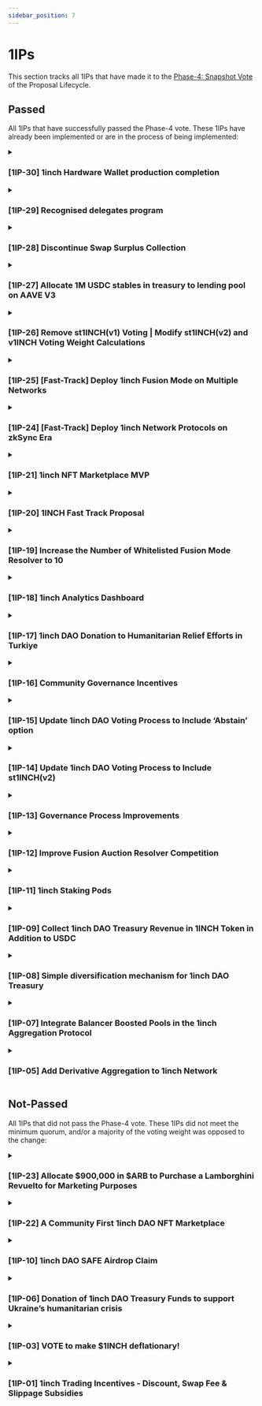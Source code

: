 ```yaml
---
sidebar_position: 7
---
```


# 1IPs

This section tracks all 1IPs that have made it to the [Phase-4: Snapshot Vote](https://docs.1inch.io/docs/governance/proposal-lifecycle#phase-4-snapshot-vote) of the Proposal Lifecycle.


## Passed

All 1IPs that have successfully passed the Phase-4 vote. These 1IPs have already been implemented or are in the process of being implemented:

<details>
    <summary>
        <h3>[1IP-30] 1inch Hardware Wallet production completion</h3>
    </summary>
    <div>
        <u>
            <ul>
                <li><strong><a href="https://gov.1inch.io/discussion/11497-1inch-hardware-wallet-production-completion">Temperature Check</a></strong></li>
                <li><strong><a href="https://snapshot.org/#/1inch.eth/proposal/0x4195b95089726f57caab2727aa16075794d9f817007ffac6ba40cabadaadc956">Snapshot Vote</a></strong></li>
            </ul>
        </u>
    </div>
    <details>
        <summary>
            <strong>Full Proposal Description</strong>
        </summary>
        <div class="sc-ivmvlL hCiYTB">
            <div class="sc-jWquRx kABXJY">
                <div>
                    <div class="sc-jclSIp hmA-DnJ">
                        <p><strong>Author: Alexey Devyatkin</strong></p>
                        <h2>Summary</h2>
                        <p>This proposal is dedicated to the completion of the 1inch Hardware Wallet product development, which includes both software and hardware deliverables. The proposal has been coordinated with 1inch core team and is seeking funding of $2M to complete the product trade version (PTV) of the 1inch hardware wallet. With this funding, we will be able to finalize the product development, set up the manufacturing process, and pass technical and security audits for a successful launch. Our goal is to provide the DeFi community with a cutting-edge solution for handling their crypto assets in a secure, convenient and open-source way, as well as benefit the 1inch ecosystem.</p>
                        <h2>Abstract</h2>
                        <p>We are building the 1inch hardware wallet as a fully open-source project to enhance 1inch ecosystem and empower the DeFi community with a cutting-edge solution for handling their crypto assets in a simple, convenient and secure way.</p>
                        <p>Launched under the 1inch grant program (which you can read about here) the project is currently moving into the product finalisation stage. The waitlist for the product is currently hosted through 1inch subdomain - hw.1inch.io.</p>
                        <p>We have been working closely with the 1inch core team and have already coordinated the next steps for the project's development as well as the following proposal.</p>
                        <p>As we move forward, we are seeking funds to complete the product trade version (PTV), set up the manufacturing process and undergo technical and security audits to ensure safety and a smooth sales launch.</p>
                        <h2>Motivation</h2>
                        <ul>
                            <li>Launch the first hardware wallet designed specifically for the DeFi community. The wallet will feature transparent signing, data decoding, open-sourced hardware & firmware, seamless navigation, HD-wallet support, and a multi-seed wallet.</li>
                            <li>Expand the capabilities of the 1inch Mobile Wallet and provide seamless integration with the hardware wallet. The 1inch Mobile App will serve as a primary dApp for the hardware wallet, allowing users to easily access a range of DeFi protocols from a single interface.</li>
                            <li>Make it easy for users to backup and recover the funds. Along with 1inch hardware wallet, weare developing simple backup and recovery solutions, which allow users to export the seed phrase to an external drive.</li>
                        </ul>
                        <h2>Specification</h2>
                        <p>The 1inch hardware wallet will be integrated into the 1inch, expanding the 1inch Mobile Wallet ecosystem. It will provide the safest option for storing and managing private keys in a simple, easy, and offline way. Moreover, by launching the hardware wallet under the 1inch branding, we aim to increase brand awareness and establish an additional touchpoint with the DeFi community.</p>
                        <p><strong>1inch Hardware Wallet key features:</strong></p>
                        <ul>
                            <li>Focus on open-source security (users can verify and reprogram the firmware, authenticity check and more)</li>
                            <li>Enhanced integration with 1inch dApp</li>
                            <li>Multi-seed option, which enables users to create and control several sets of wallets with different seed phrases (HD wallet algorithm)</li>
                            <li>Fully air-gapped device with QR code or NFC connection options</li>
                            <li>Sleek and elegant form factor (lightweight, credit card size)</li>
                            <li>Transparent transaction signing conducted with full transaction parsing and call data analysis (includes data decoding)</li>
                            <li>Convenient UX/UI and essential functions (wireless, long-lasting battery, etc.)</li>
                        </ul>
                        <h2>Roadmap</h2>
                        <p>In 2022, the Hardware Wallet team received a grant of $175k from the 1inch Foundation to develop an MVP (Minimal Valuable Product) of the hardware wallet. The funds were allocated as follows: 15% for supplies and components required for product design, 72 % for team and contractor costs, and 13% for operational expenses. As a result, the team created a working demo board with core functions, including wallet connection and transactions signing, and documented constructed product design.</p>
                        <p>As of now, we have successfully moved from MVP to EVT1 stage and completed a working engineer prototype. The team is conducting the alpha test and working on device integration into the 1inch Mobile Wallet app.</p>
                        <p><a href="https://www.youtube.com/watch?v=kRwbWE6GfgY">EVT1 Live Demo</a></p>
                        <p>The second and third quarters of 2023 are dedicated to product refinement to the PVT (Product Validation Test, Trade Version), product acceptance, QA and manufacturing, building integrations and partnerships, international laboratory tests & certifications, and setting up sales channels.</p>
                        <h2>Costs</h2>
                        <p>Breakdown of the costs by groups for the project duration (6 months):</p>
                        <ul>
                            <li>Manufacturing and procurement costs (from beta to the first batch with limited edition) - $600k</li>
                            <li>Backups & recovery solutions - $75k</li>
                            <li>Development costs, inc. salaries, product management, contractors - $490k</li>
                            <li>Technical performance tests verification and certifications from labs - $110k</li>
                            <li>Security testing and evaluation - $85k</li>
                            <li>Trade licenses, regional policies and legal establishment- $120k</li>
                            <li>Patent registration - $40k</li>
                            <li>Operational costs and corp services - $100k</li>
                            <li>Sales and supply channels configuration- $250k</li>
                            <li>Design, onboarding, community price promos - $95k</li>
                            <li>Partnerships, integrations, business development - $35k</li>
                        </ul>
                        <p>Total: $2M</p>
                        <h2>Payment structure</h2>
                        <p>We suggest an upfront payment of $2 million to ensure swift progress and timely delivery. This significant initial investment is pivotal for the successful execution of this hardware project. As we have to secure contracts with component providers right from the outset, the upfront capital will be instrumental in negotiating the best prices. We can take advantage of economies of scale and secure cost-effective deals by purchasing higher-quality components.</p>
                        <p>As a start-up company, flexibility is crucial in our operations. Situations may evolve, and adjustments may be required along the way. However, we are fully committed to transparency and accountability in using the funds.</p>
                        <p>We will provide the DAO with comprehensive documentation upon request at any point during our journey. This documentation will detail how funds are utilised, ensuring that every dollar is spent towards delivering a top-quality product for the benefit of 1inch DAO and 1inch ecosystem.</p>
                        <p>We will also update the 1inch DAO on our progress through forum posts, Github and our Telegram channel. In this way, every step we take will be visible, maintaining an open line of communication and transparency throughout the project's development.</p>
                        <p>Receiving address: 0xaBDd020b11eDf6838135270FECaefA7DaF08D2D7</p>
                        <h2>Rationale</h2>
                        <p>Our primary motivation for the 1inch hardware wallet development and sales launch is to provide the DeFi community with a secure, user-friendly, and convenient solution to manage their digital assets. An offline, air-gapped solution for private key storage that is built with users and for users, eliminating the risks of online attacks and hacking attempts.</p>
                        <h2>Considerations</h2>
                        <h3>Team</h3>
                        <p>To date, the 1inch Hardware Wallet core team includes:</p>
                        <ul>
                            <li>Founder (12+ years experience in hardware engineering, development, electronic manufacturing. 4 hardware startups)</li>
                            <li>Project Manager (10+ years in software PM, 2+ years in hardware PM)</li>
                            <li>Application Team Lead (17+ years in app & software development, main - C++)</li>
                            <li>2 Senior C++ programmers (8+ years xp)</li>
                            <li>Embedded Team Lead (specialization - Embedded security , SK Hynix)</li>
                            <li>2 Embedded developers (7+ years xp)</li>
                            <li>Mechanical designer (From Huawei Inc)</li>
                            <li>PCB & Circuit designer</li>
                            <li>Production and Procurement Lead (supplies purchasing company owner, 10+ years in BA)</li>
                            <li>Marketing Manager (5+ in an omnichannel marketing)</li>
                            <li>HR manager</li>
                            <li>Legal</li>
                            <li>4 part-time contributors: community, design, vendors, analytics</li>
                        </ul>
                        <p>Team expansion is planned in the following directions: sales.</p>
                        <h3>Commitments</h3>
                        <p>We are dedicated to the development of 1inch Hardware Wallet project successful implementation and delivery of the 1inch Hardware Wallet (HW) project, in close collaboration with the 1inch core team and 1inch DAO, and with its strategic interests at the core of our operations. We are resolute in providing an unrivaled product that will significantly enrich the 1inch ecosystem and offer immeasurable benefits to the 1inch community.</p>
                        <p>Recognizing the importance of clear communication and unequivocal commitment, we have outlined the key focus areas to assure 1inch DAO of our dedication to the project's success and bringing benefits to 1inch ecosystem and 1inch DAO as a result.</p>
                        <ul>
                            <li><strong>Commitment to Project Completion:</strong> Hardware Team has pledged to complete the 1inch Hardware Wallet project, promising to utilize the grant prudently to ensure the product reaches the highest level of quality. This commitment extends from the software and hardware development phases through to the setup of manufacturing processes and the essential technical and security audits.</li>
                            <li><strong>Product support:</strong> Furthermore, we commit to future support for the product, continually refining, improving, and updating the hardware wallet to ensure its longevity and relevance in a rapidly evolving market.</li>
                            <li><strong>Benefit 1inch Ecosystem and 1inch DAO:</strong> The 1inch Hardware Wallet, beyond being an innovative product, will enhance the 1inch ecosystem. The success of the 1inch Hardware Wallet is inherently tied to the prosperity of the 1inch ecosystem, with each entity bolstering the success of the other. Integrating the hardware wallet with the 1inch mobile app offers an unparalleled value proposition. It combines a hardware wallet's security with a mobile app's convenience, providing users with a holistic, secure, and streamlined DeFi-friendly crypto management solution.</li>
                        </ul>
                    </div>
                </div>
            </div>
        </div>
    </details>
</details>

<details>
<summary>

### [1IP-29] Recognised delegates program

</summary>
<div>

<u>

- **[Phase-3: Temperature Check](https://gov.1inch.io/discussion/11322-1ip-29-recognized-delegates-program)**

- **[Phase-4: Snapshot Vote](https://snapshot.org/#/1inch.eth/proposal/0xedcd83f26e5f6f3e7973030302ba3fbab16c845491d2ad289991493ac4c9bfd6)**

</u>

</div>

<details>
<summary>

**Full Proposal Description**

</summary>

<div class="sc-ivmvlL hCiYTB"><div class="sc-jWquRx kABXJY"><div><div class="sc-jclSIp hmA-DnJ"><p><strong>Author: @DAOplomats.eth</strong></p>
<h2>Simple-summary</h2>
<p>This proposal suggests creating a 6-month trial of a funded Recognised Delegates Programme for 1inchDAO.</p>
<h2>Abstract</h2>
<p>The goal of the Recognised Delegates Programme is to reduce the collective cost of governance and increase the effectiveness and efficiency of the governance process in 1inchDAO. To attract, select and retain the best talent, we suggest vetting each Recognised Delegate (group/individual) based on past performance in 1inchDAO and other DAOs and a compensation structure.</p>
<h2>Motivation</h2>
<p>Crypto is speed-running in the history of human coordination. As DAOs evolve from their early idealistic vision to becoming more internet-native organisations, so too must the coordination mechanisms evolve. We have seen that specialisation plays a crucial role in traditional organisations. Specialisation allows organisations to maximise efficiency and effectiveness and thus increase productivity overall. All specialised positions, from Gardners to rocket scientists, do their best work when they are adequately compensated for their time and efforts. We believe that this Recognized delegates program will assist the DAO in reducing its collective cost of governance while improving efficiency and direction.</p>
<h2>Specification</h2>
<p><strong>What is a Recognized delegate?</strong></p>
<p>A recognised delegate is an elected, paid position of reputable, diligent and qualified 1inch DAO members who will work closely with the team and contribute to the growth and sustainability of the 1inchDAO</p>
<p><strong>Eligibility:</strong></p>
<p>Have a minimum 500,000 in voting weight and a maximum of 250,000 in self delegation</p>
<p>Contribute to forum conversations for 3 months</p>
<p>Post a public link with an audio recording where the delegates communicate their vision and values.</p>
<p>Get accepted as Recognized delegates by following the process below:</p>
<p><strong>Framework for Delegates to become recognized delegates</strong></p>
<p>At the beginning of the engagement, each delegate posts their goals and plans for the 6 month engagement with the DAO with clear KPIs.If the proposal is approved, then the DAO will accept the delegates as recognized delegates and hold them accountable to the listed KPIs</p>
<p>The delegate has to communicate their work at the end of the engagement with a report posted on the forum.</p>
<p><strong>Responsibilities:</strong></p>
<p>Read, understand, and provide feedback on governance forum posts if necessary.</p>
<p>Always vote in the best interests of the DAO and the community over their personal interests.</p>
<p>Actively vote on governance proposals and explain the thinking behind each vote when relevant.</p>
<p>Understand the 1inch Network, its key metrics and the overall ecosystem.</p>
<p><strong>Compensation:</strong></p>
<p>This Recognised Delegates Programme trial program aims to attract and retain entities and individuals who will actively participate in governance on behalf of 1inch token-holders as governance specialists. Hence we suggest compensating the delegates based on minimum participation and performance.</p>
<p><strong>Fixed Compensation:</strong></p>
<p>All recognised delegates meeting the minimum eligibility criteria will receive $4000 in USDC each month.</p>
<p><strong>Fixed comp eligibility:</strong></p>
<p>Minimum Participation: A delegate must maintain at least an 80% participation rate. Participation is measured as voting in any “temperature check” or on-chain governance vote.</p>
<p>Minimum Communication: A delegate must maintain an 80% communication rate. Communication is measured as providing for any “temperature check” or on-chain governance vote a summary, voting position, and justification for that position. A missed vote will still require communication to avoid a lower communication rate.</p>
<p>Minimum Delegation Threshold: To remain eligible for delegate incentives, a delegate must maintain the voting weight of at least 500K 1inch tokens.</p>
<h2>Rationale</h2>
<p>Delegation and compensation mechanisms vary across the DAO ecosystem. Some DAOs such as Maker, OP, and Hop compensate delegates as a % of their voting power, participation, and minimums. We believe that this motivates delegates to accumulate more voting power instead of focusing on positive governance practices in the DAO. Hence we suggest a minimum delegation and participation threshold to qualify for governance rewards.</p>
<p>Based on delegation examples in traditional organisations, we believe that this methodology offers the best results for the DAO in the short to mid-term, given its current maturity and contributor engagement. We acknowledge that crypto is a fast-evolving space, and the ecosystem may arrive at better governance mechanisms than delegation in the future.</p>
<h2>Considerations</h2>
<p>The 1inchDAO should consider building a reputation dashboard so that anyone can track delegates' voting history and performance. A platform such as tally.xyz can also make it easy for potential delegators to delegate their tokens.</p>
<p>In terms of budget, we suggest setting aside 100,000 USDC for the pilot. We suggest using a separate operations multi-sig to administer these expenses. Any unused funds should be returned back to the DAO after the end of the trial period.</p>

</div></div></div><a class="sc-dGHKFW bNNvsL">Show Less...</a></div>

</details>

</details>

<details>
<summary>

### [1IP-28] Discontinue Swap Surplus Collection

</summary>
<div>

<u>

- **[Phase-3: Temperature Check](https://gov.1inch.io/discussion/11470-1ip28-discontinue-swap-surplus-collection)**

- **[Phase-4: Snapshot Vote](https://snapshot.org/#/1inch.eth/proposal/0x62888ad3983a8bdb29e73596b4971a120e6d58ca56929b4a64147a723f6bccc5)**

</u>

</div>

<details>
<summary>

**Full Proposal Description**

</summary>

<div class="sc-ivmvlL hCiYTB"><div class="sc-jWquRx kABXJY"><div><div class="sc-jclSIp hmA-DnJ"><p><strong>Author: RoundElephant.eth</strong></p>

<h2>References</h2>

<p><a href="https://help.1inch.io/en/articles/5583703-what-is-a-swap-surplus-and-where-does-it-end-up-when-my-swap-is-completed">What is a swap 'surplus', and where does it end up when my swap is completed? | 1inch.io</a></p>
<p><a href="https://docs.1inch.io/docs/governance/dao-treasury#revenue-stream">Revenue stream | 1inch Network docs</a></p>

<h2>Simple Summary</h2>

<p>Discontinue Swap Surplus collection to provide a more consistent user experience.</p>
<p>Positive slippage will instead be redirected back to the user.</p>

<h2>Abstract</h2>

<p>This proposal calls for discontinuing the collection of the Swap Surplus (also called positive slippage). Swap Surplus has been highly inconsistent as a revenue stream and can negatively impact a minority of users.</p>

<p>By prioritizing user experience and long-term growth, the 1inch Network aims to increase its market share and explore alternative revenue streams like the resolver fee mechanism of Fusion Mode. If passed, would-be Swap Surplus funds will be automatically redirected users with the ultimate goal of increasing user satisfaction and promoting the long-term success of the 1inch Network.</p>

<h2>Motivation</h2>

<p>The primary motivation behind this proposal is to enhance user experience on the 1inch platform.</p>
<p>For the DAO, the Swap Surplus revenue stream has proven to be highly inconsistent over time, with monthly collections varying significantly. In December 2021, revenue collection was approximately $2 million per month, but in recent months, it has dwindled to a few hundred thousand.</p>
<p>For users, the Swap Surplus collection has led to unpredictability. Though the vast majority of trades are not impacted by Swap Surplus, a small minority have experienced reduced returns of up to 10%. By discontinuing the collection of Swap Surplus revenue, we aim to create a more consistent trading experience for all users.</p>

<h2>Specification</h2>

<p>This proposal serves as a signal from the 1inch Network DAO to 1inch Labs. Once passed, the 1inch DAO calls for 1inch Labs to make the following changes to the protocol backend:</p>

<ul>
    <li>Discontinue the collection of Swap Surplus revenue within the 1inch Aggregation Protocol.</li>
    <li>Automatically reroute any Swap Surplus funds back to the user during the swap process.</li>
</ul>

<h2>Rationale</h2>

<p>Calling for the discontinuation of Swap Surplus revenue collection is based on the belief that prioritizing user experience and long-term growth will ultimately yield greater benefits for the 1inch Network. With the revenue stream being highly inconsistent and its impact on users varying greatly, the potential drawbacks of continuing to collect Swap Surplus outweigh the benefits.</p>
<p>Furthermore, the introduction of Fusion Mode opens the door for alternative revenue streams that can be more consistent and less controversial. By focusing on these new opportunities, the 1inch Network can work towards increasing its market share and ensuring a more robust and sustainable revenue model.</p>

<h2>Considerations</h2>

<h3>Security</h3>

<p>The proposed changes do not pose any significant security risks, as they primarily involve altering the distribution of surplus funds. By rerouting these funds back to the user, the platform remains secure and transparent, with no additional vulnerabilities introduced.</p>

<h3>Governance</h3>

<p>In the short term, this proposal will mean a complete cessation of revenue being collected by the DAO treasury. However, by focusing on long-term growth and user satisfaction, the 1inch Network can strengthen its position in the market, potentially leading to increased revenue in the future.</p>
</div></div></div><a class="sc-dGHKFW bNNvsL">Show Less...</a></div>

</details>

</details>

<details>
<summary>

### [1IP-27] Allocate 1M USDC stables in treasury to lending pool on AAVE V3

</summary>
<div>

<u>

- **[Phase-3: Temperature Check](https://gov.1inch.io/discussion/9310-1ip-27-allocate-1m-usdc-stables-in-treasury-to-lending-pool-on-aave-v3)**

- **[Phase-4: Snapshot Vote](https://snapshot.org/#/1inch.eth/proposal/0x3f0f0b21f2841698f5919246fc0a1e6d4f952a46504cae228c98974316878e66)**

</u>

</div>

<details>
<summary>

**Full Proposal Description**

</summary>

<div class="sc-ivmvlL hCiYTB"><div class="sc-jWquRx kABXJY"><div><div class="sc-jclSIp hmA-DnJ"><p><strong>Author: @DAOplomats.eth  (@Baer, @jengajojo)</strong></p>
<h2>Simple-summary</h2>
<p>This proposal suggests allocating 1M USDC of the current USDC balance into AAVE V3 to generate passive yield.</p>
<h2>Motivation</h2>
<p>~95% of the current 1inch DAO treasury is in USDC, earning exactly 0% interest or fees. The only source of income is the 1inch DEX. At the same time, there is ~15.5M USDC which could potentially generate income for the DAO with relatively low risk. The current average variable yield in AAVE markets is between 1-2%</p>
<h2>Specification</h2>
<p><strong>What is lending and borrowing?</strong></p>
<p><a href="https://www.youtube.com/watch?v=aTp9er6S73M" target="_blank">https://www.youtube.com/watch?v=aTp9er6S73M</a></p>
<h2>AAVE V3</h2>
<p>Aave is a decentralised non-custodial liquidity protocol where users can participate as depositors or borrowers. Depositors provide liquidity to the market to earn a passive income, while borrowers can borrow in an overcollateralized (perpetually) or undercollateralized (one-block liquidity) fashion.</p>
<h2>Expected Yield</h2>
<p>The current average variable yield in both markets is between 1-2%, which means that the DAO can potentially earn between ~ 6000 &amp; ~12000 USDC per month.</p>
<p><strong>Update (13.05.23) :Current  yield in Aave is more than 3%</strong></p>
<h2>Why AAVE?</h2>
<p>The AAVE team has been building since 2017 and the contracts have hosted one of the highest TVLs in DeFi at the moment. This makes depositing in AAVE V3 relatively less risky than any other lending/borrowing protocol.</p>
<h2>Considerations</h2>
<p>There are several ways to earn a yield on idel treasury assets such as:</p>
<p><strong>Yield Farming on yield aggregators such as Yearn.Finance</strong></p>
<p>In this approach, tokens are deposited into contracts which run the best risk-adjusted farming strategies to earn native tokens, which are swapped back to the original token. This strategy’s upside is that yield is farmed automatically and is independent of market activity; however, this comes with slightly higher smart contract risks than the other two options. Another con here is that the Yearn.finance team is completely anonymous, which can be considered a con in some cases</p>
<p><strong>Being a liquidity provider on DEXes</strong></p>
<p>As highlighted in the Stablenode proposal, being a liquidity provider for the native token has several advantages and disadvantages. Since this strategy is already being proposed in another RFC we won’t dive into the details here. The only con we see here is that to provide a significant proportion of the treasury to LPing would mean taking on losses in the form of slippage on top of the risks mentioned in the proposal.</p>
<h2>Depositing into a Lending pool</h2>
<p>Based on the analysis provided in this proposal, we suggest that depositing in lending pools is the best risk-adjusted strategy for a large treasury allocation. In the current approach, there is no need to do any other complicated swap resulting in slippage or engaging in unnecessary smart contract risks.</p>
<h2>Risks and Disclaimers:</h2>
<p>AAVE  Audit report</p>
<ul>
<li><a href="https://consensys.net/diligence/audits/2020/09/aave-protocol-v2" target="_blank">https://consensys.net/diligence/audits/2020/09/aave-protocol-v2</a></li>
<li><a href="https://docs.aave.com/developers/deployed-contracts/security-and-audits" target="_blank">https://docs.aave.com/developers/deployed-contracts/security-and-audits</a></li>
</ul>
<p>DAOplomats will monitor the position and provide an update to the DAO regularly</p>
</div></div></div><a class="sc-dGHKFW bNNvsL">Show Less...</a></div>

</details>

</details>

<details>
<summary>

### [1IP-26] Remove st1INCH(v1) Voting | Modify st1INCH(v2) and v1INCH Voting Weight Calculations

</summary>
<div>

<u>

- **[Phase-3: Temperature Check](https://gov.1inch.io/discussion/10555-1ip26-remove-st1inchv1-voting-modify-st1inchv2-and-v1inch-voting-weight-calculations)**

- **[Phase-4: Snapshot Vote](https://snapshot.org/#/1inch.eth/proposal/0x7e0bb3a5c4a130405b0c7c2cabfefd615e0c18d9b5463bd4d8c846c700a8c046)**

</u>

</div>

<details>
<summary>

**Full Proposal Description**

</summary>

<div class="sc-ivmvlL hCiYTB">
<div class="sc-jWquRx kABXJY"><div><div class="sc-jclSIp hmA-DnJ"><p><strong>Author:</strong></p>
<p><a href="/profile/id/81421" target="_blank">@RoundElephant</a></p>
<p><strong>References:</strong></p>
<ul>
<li>
<p><a href="https://snapshot.org/#/1inch.eth/proposal/0xece08908c3e10e5125557bc52caac70e5cdc862c391bf02f870da9d1bcc40542" target="_blank">[1IP-11] 1inch Staking Pods</a></p>
</li>
<li>
<p><a href="https://snapshot.org/#/1inch.eth/proposal/0x130dd7505f863786fa378f041b018342511974524c0de4c9b79fdf95da9df3ae" target="_blank">[1IP-14] Update 1inch DAO Voting Process to Include st1INCH(v2)</a></p>
</li>
</ul>
<h1>Simple Summary</h1>
<p>This proposal seeks to modify the 1inch DAO governance process with the following changes:</p>
<ul>
<li>
<p>Remove st1INCH(v1) voting and delegation strategies from the 1inch Snapshot space.</p>
</li>
<li>
<p>Change the st1INCH(v2) voting and delegation strategy to use Unicorn Power instead of token balance.</p>
</li>
<li>
<p>Replace the existing 20% weighted v1INCH strategy with a strategy that emulates the power decay of UnicornPower – i.e., fully vested, and unclaimed, v1INCH, will have greatly diminished voting power. v1INCH that is at the beginning of its vesting contract has full 1:1 voting parity with st1INCH that is at the beginning of a 2-year lock.</p>
</li>
<li>
<p>Increase the Snapshot proposal creation requirement to require 100,000 Voting Weight (currenlty 25,000).</p>
</li>
</ul>
<h1>Abstract</h1>
<p>If passed, this proposal will modify the 1inch Network governance process to better reflect staking changes made alongside Fusion mode:</p>
<ul>
<li>
<p>By removing st1INCH(v1) for the governance process, 1inch Network will fully complete the transition to the new staking contracts.</p>
</li>
<li>
<p>By using Unicorn Power to calculate Voting Weight, instead of token balances, the 1inch DAO governance process is better aligned with the revamped 1INCH staking mechanics.</p>
</li>
<li>
<p>By greatly reducing the voting power of fully vested v1INCH, the DAO will ensure that only those who have a longterm stake in the protocol will be able to make decisions that control 1inch Network.</p>
</li>
<li>
<p>By increasing the proposal creation requirement, we can ensure that proposals which hit the final Snapshot vote already have a non-trivial level of support.</p>
</li>
</ul>
<h1>Motivation</h1>
<ul>
<li>
<p>With the passing of <a href="https://snapshot.org/#/1inch.eth/proposal/0xece08908c3e10e5125557bc52caac70e5cdc862c391bf02f870da9d1bcc40542" target="_blank">[1IP-11] 1inch Staking Pods</a> in December, 2022, the DAO began the transition away from the legacy staking contracts.</p>
</li>
<li>
<p><a href="https://snapshot.org/#/1inch.eth/proposal/0x130dd7505f863786fa378f041b018342511974524c0de4c9b79fdf95da9df3ae" target="_blank">[1IP-14] Update 1inch DAO Voting Process to Include st1INCH(v2)</a> put the infrastructure in place to allow the new st1INCH to participate in governance.</p>
</li>
<li>
<p>This proposal marks the full deprecation of st1INCH(v1) as its only remaining utility has been voting on Snapshot proposals.</p>
</li>
<li>
<p>If st1INCH(v1) is never removed from the voting system, it will have an unfair advantage compared to st1INCH(v2) as the latter’s power diminishes over time.</p>
</li>
<li>
<p>There is currently over 10 times more st1INCH(v2) staked than st1INCH(v1) ← this shows that there has been enough time for all active participants to migrate.</p>
</li>
</ul>
<h1>Specification</h1>
<h2>v1INCH</h2>
<p>v1INCH is the non-transferable ERC-20 token which represents 1INCH tokens that are currently locked in the vesting contract. These tokens are held by backers, advisors, and core contributors. Redeeming fully-vested v1INCH for the underlying 1INCH is a manual action that must be taken by the holder.</p>
<p>Currently, all v1INCH, no matter where it is along its vesting contract, has a flat 20% weighting compared to st1INCH. This proposal calls for a treatment of v1INCH similarly to that of st1INCH(v2) – v1INCH will have more voting power if there is more time remaining on the vesting schedule (with a 2-year maximum). Here is a breakdown of how the voting weight will change according to the unlock schedule:</p>
<ul>
<li>
<p>1-year cliff to full unlock: 22% voting power</p>
</li>
<li>
<p>1.5-year cliff to full unlock: 47% voting power</p>
</li>
<li>
<p>2-year cliff to full unlock: 100% voting power</p>
</li>
<li>
<p>3-year cliff to full unlock: 100% voting power</p>
</li>
<li>
<p>4-year cliff to full unlock: 100% voting power</p>
</li>
</ul>
<p><strong>Example 1</strong></p>
<ul>
<li>
<p>Address: 0x812D157dd6CF4aAc6bEfcEd2CE92B725cBEEc39A</p>
</li>
<li>
<p>v1INCH balance: 37.5M (only 12.5M is locked until June, everything else is fully vested and claimable)</p>
</li>
<li>
<p>VotingPower:</p>
<ul>
<li>
<p>Current scheme = 7.5M votes</p>
</li>
<li>
<p>New scheme = 1.73M votes</p>
</li>
</ul>
</li>
</ul>
<p><strong>Example 2</strong></p>
<ul>
<li>
<p>Address: 0xf2d10DBFB999cF85b0D0a81c9ae70fde5B80310f</p>
</li>
<li>
<p>v1INCH balance: 250K</p>
</li>
<li>
<p>VotingPower:</p>
<ul>
<li>
<p>Current scheme = 50K votes</p>
</li>
<li>
<p>New scheme = 17K votes</p>
</li>
</ul>
</li>
</ul>
<p><strong>Example 3</strong></p>
<ul>
<li>
<p>Address: 0x317E1b409C0809f0Dd56b8Fb84185e2982106287</p>
</li>
<li>
<p>v1INCH balance: 8.57M (everything is locked)</p>
</li>
<li>
<p>VotingPower:</p>
<ul>
<li>
<p>Current scheme = 1.71M votes</p>
</li>
<li>
<p>New scheme = 2.49M votes</p>
</li>
</ul>
</li>
</ul>
<p><strong>Example 4</strong></p>
<ul>
<li>
<p>Address: 0x03429fA2D2Ba986D5b9F619c616fE4077a297B98</p>
</li>
<li>
<p>v1INCH balance: 500K</p>
</li>
<li>
<p>VotingPower:</p>
<ul>
<li>
<p>Current scheme = 100K votes</p>
</li>
<li>
<p>New scheme = 276K votes</p>
</li>
</ul>
</li>
</ul>
<h2>Snapshot</h2>
<p>The <a href="https://snapshot.org/#/1inch.eth" target="_blank">1inch Network Snapshot space</a>, and the<a href="https://snapshot.org/#/signaling.1inch.eth" target="_blank"> 1inch DAO Fast-Track Signaling Subspace</a>, will be updated with the following changes:</p>
<ul>
<li>
<p>Remove st1INCH (v1) voting and delegation strategies</p>
</li>
<li>
<p>Replace existing st1INCH(v2) strategy with one that uses <code>Unicorn Power</code> instead <code>erc20-balance-of</code>.</p>
</li>
<li>
<p>Remove the existing 20% weighted v1INCH strategy</p>
</li>
<li>
<p>Add a new voting-power-weighted strategy for v1INCH using this contract: <a href="https://etherscan.io/address/0xfb7246c98b6e6c8529c06359b237566e5bc4677c" target="_blank">VestedVotingPower | Address 0xfB7246C98B6e6C8529c06359B237566e5Bc4677C | Etherscan</a></p>
<ul>
<li>
<p>This contract gives onchain mapping for the appropriate vesting contract of each v1INCH holder.</p>
</li>
<li>
<p>This is an onchain expression of the logic described in the previous section.</p>
</li>
</ul>
</li>
<li>
<p>Change the proposal validation strategy to require 100,000 Voting Weight when creating a new proposal.</p>
</li>
</ul>
<h3>Token Contracts</h3>
<ul>
<li>
<p>v1INCH: <a href="https://etherscan.io/token/0x03d1b1a56708fa298198dd5e23651a29b76a16d2" target="_blank">0x03d1b1a56708fa298198dd5e23651a29b76a16d2</a></p>
</li>
<li>
<p>st1INCH (v2): <a href="https://etherscan.io/token/0x9a0c8ff858d273f57072d714bca7411d717501d7" target="_blank">0x9A0C8Ff858d273f57072D714bca7411D717501D7</a></p>
</li>
<li>
<p>st1INCH (legacy): <a href="https://etherscan.io/token/0xa0446d8804611944f1b527ecd37d7dcbe442caba" target="_blank">0xA0446D8804611944F1B527eCD37d7dcbE442caba</a></p>
</li>
</ul>
<h1>Rationale</h1>
<p>Onchain mapping of vesting contracts to each v1INCH holder was a prerequisite for this proposal as there was no other way of determining if a holder’s v1INCH tokens were fully unvested, partially vested, or fully vested. The 1inch core contributors have deployed the VestedVotingPower smart contract that does this mapping.</p>
<p>It is important to note that st1INCH(v1) holders will still be able to unstake their 1INCH at any point in the future.</p>
<h1>Considerations</h1>
<p>This proposal will have no cost to the 1inch DAO Treasury.</p>
<p>As opposed to st1INCH(v2), st1INCH(v1) does not require a timelock to participate in governance – a bad actor could use this lack of a time-commitment to abuse the 1inch goverance system. This proposal will prevent that as all votes will only be cast by timelocked tokens.</p>
<p>Once passed, the <a href="https://ipfs.io/ipfs/QmbNkL7ZpUsP2w7m1bCimkPKqJeSyUxM2K4VkxbaFB8ek5" target="_blank">reality.eth proposal acceptance criteria</a>, and the <a href="https://docs.1inch.io/docs/governance/overview" target="_blank">1inch DAO governance documentation</a>, will need to be updated to reflect the change to v1INCH voting weight and the proposal validation strategy.</p>
</div></div></div><a class="sc-dGHKFW bNNvsL">Show Less...</a></div>

</details>

</details>



<details>
<summary>

### [1IP-25] [Fast-Track] Deploy 1inch Fusion Mode on Multiple Networks

</summary>
<div>

<u>

- **[Phase-3: Temperature Check](https://gov.1inch.io/discussion/10676-1ip25-fast-track-deploy-1inch-fusion-mode-on-multiple-networks)**

- **[Phase-4: Snapshot Vote](https://snapshot.org/#/signaling.1inch.eth/proposal/0xe26c14dbb2bb43f57e845af9a66b67b89e2c05e63f39241756578d311bbcc92f)**

</u>

</div>

<details>
<summary>

**Full Proposal Description**

</summary>

<>
  <h3>Author</h3>
  <a href="/profile/id/81421">@RoundElephant</a>

  <h3>Simple Summary</h3>
  <p>
    This proposal calls for the deployment of 1inch Fusion Mode on multiple
    networks, specifically: BNB Chain, Polygon, Optimism, Arbitrum, Gnosis,
    Avalanche, Fantom, Klaytn, and Aurora.
  </p>

  <h3>Abstract</h3>
  <p>
    If passed, this proposal calls for 1inch Fusion Mode to be deployed on all
    networks currently supported by 1inch Network. By deploying 1inch Fusion
    Mode on multiple networks, all 1inch users will be able to benefit from the
    UX and pricing improvements, regardless of what chain they are on.
  </p>

  <h3>Motivation</h3>
  <p>
    The deployment of 1inch Fusion Mode on these networks will give all 1inch
    users, on all chains, access to the better pricing offered by 1inch Fusion
    Mode. By allowing users to access 1inch's liquidity aggregation technology
    on these networks, users will benefit from improved liquidity, lower
    slippage, and more competitive pricing.
  </p>
  <p>
    With 1inch Fusion Mode, resolvers pay the gas for the end user – this
    allows users who hold no native fee token in their wallet to still make
    swaps.
  </p>

  <h3>Specification</h3>
  <p>
    This proposal serves as a signal from the 1inch Network DAO to 1inch Labs.
    Once passed, the 1inch DAO calls for 1inch Labs to deploy 1inch Fusion Mode
    on BNB Chain, Polygon, Optimism, Arbitrum, Gnosis, Avalanche, Fantom,
    Klaytn, and Aurora.
  </p>

  <h3>Rationale</h3>
  <p>
    By deploying 1inch Fusion Mode on these chains, the 1inch Network will be
    able to increase adoption while also improving the UX for all 1inch users.
  </p>
  <p>
    These deployments will reduce the barriers of entry for users who want the
    best user experience offered by 1inch.
  </p>

  <h3>Considerations</h3>
  <p>
    Deploying 1inch Fusion Mode on multiple networks has no governance
    implications.
  </p>
  <p>
    There is no financial cost to the 1inch DAO, as this proposal is calling
    for the 1inch Foundation to fund the deployment.
  </p>
</>

</details>

</details>

<details>
<summary>

### [1IP-24] [Fast-Track] Deploy 1inch Network Protocols on zkSync Era

</summary>
<div>

<u>

- **[Phase-3: Temperature Check](https://gov.1inch.io/discussion/10675-1ip24-fast-track-deploy-1inch-network-protocols-on-zksync-era)**

- **[Phase-4: Snapshot Vote](https://snapshot.org/#/signaling.1inch.eth/proposal/0x772800e97768bdd477aca3107e7ba57c17b5f6a71536eeae000a2c69d18de492)**

</u>

</div>

<details>
<summary>

**Full Proposal Description**

</summary>

<>
  <h3>Author</h3>
  <a href="/profile/id/81421">@RoundElephant</a>

  <h3>References</h3>
  <ul>
    <li>
      <a href="https://era.zksync.io/docs/dev/fundamentals/zkSync.html#prerequisites">
        zkSync Era basics | Welcome to our Docs
      </a>
    </li>
  </ul>

  <h3>Simple Summary</h3>
  <p>
    This proposal calls for the deployment of the 1inch Aggregation Protocol,
    1inch Limit Order Protocol, and 1inch Fusion Mode on zkSync Era.
  </p>

  <h3>Abstract</h3>
  <p>
    If passed, this proposal will call for the deployment of the 1inch
    Aggregation Protocol, 1inch Limit Order Protocol, and 1inch Fusion Mode on
    zkSync Era.
    <a href="https://zksync.io/">zkSync Era</a> is a Layer-2 protocol that
    allows Ethereum to scale in a trustless and decentralized manner – this
    deployment will allow 1inch users to make ultra cheap transactions with
    Ethereum-level security.
  </p>

  <h3>Motivation</h3>
  <p>
    By deploying the 1inch Network protocols on zkSync Era, users will benefit
    from lower gas fees and faster transaction confirmations. This will make
    the full suite of 1inch Network protocols more accessible for users without
    sacrificing the security of the protocol.
  </p>

  <h3>Specification</h3>
  <p>
    This proposal serves as a signal from the 1inch Network DAO to 1inch Labs.
    Once passed, the 1inch DAO calls for 1inch Labs to deploy the 1inch
    Aggregation Protocol, 1inch Limit Order Protocol, and 1inch Fusion Mode on
    zkSync Era. 1inch Labs shall also maintain the deployment to ensure an
    optimum user experience.
  </p>
  <p>
    The deployment of 1inch Network protocols on zkSync Era will require
    collaboration between the 1inch core contributors and core contributors of
    Matter Labs.
  </p>

  <h3>Rationale</h3>
  <p>
    zkSync Era is the first zero knowledge rollup with generalized EVM
    compatibility live on mainnet. Deploying the 1inch Network protocols on
    zkSync Era will directly benefit both the users of 1inch protocols as well
    as the 1inch Network itself: users will have a less expensive way to make
    transactions with L1 level security, while the 1inch Network will benefit
    from the increased volume and adoption.
  </p>

  <h3>Considerations</h3>
  <p>
    The deployment of 1inch Network protocols on zkSync Era has no governance
    implications.
  </p>
  <p>
    1inch will have no liquidity locked on zkSync Era, there is no security
    risk associated with this deployment.
  </p>
  <p>
    The increased usage should lead to higher treasury revenues for the 1inch
    DAO.
  </p>
</>

</details>

</details>

<details>
<summary>

### [1IP-21] 1inch NFT Marketplace MVP

</summary>
<div>

<u>

- **[Phase-3: Temperature Check](https://gov.1inch.io/discussion/9560-1rc-1inch-nft-marketplace-mvp)**

- **[Phase-4: Snapshot Vote](https://snapshot.org/#/1inch.eth/proposal/0xa808c464c9ece2cdbbc708443f0e76dc770f1b46a012748d56667656869495b4)**

</u>

</div>

<details>
<summary>

**Full Proposal Description**

</summary>

<>
  <h3>TL;DR</h3>
  <ul>
    <li>Proposal for a $387,022 NFT Marketplace platform on the 1inch Network</li>
    <li>Funding distribution: $92,000 upfront and 4 milestones unlocking rest of the payments</li>
    <li>Aggregated Marketplace with level-1 analytic tools, NFT aggregation from Ethereum, Binance, and Polygon blockchains, and unique 1inch Marketplace</li>
    <li>Includes spam/fake collection filters, level I Analytics, Powertools phase I, Buy Now, Bids, Create a NFT, Launchpad, Social/Education, and Empowering the community features</li>
    <li>6-month project with breakdown of costs for Product management, Design, Business development, Operation costs, Corp services, and Dev costs</li>
    <li>Milestone-based funding unlock with predefined success factors and acceptance criteria</li>
    <li>1inchDAO will benefit from empowering analytics & browsing tools, educational content, and potential revenue channels</li>
  </ul>
</>





</details>


</details>

<details>
<summary>

### [1IP-20] 1INCH Fast Track Proposal

</summary>
<div>

<u>

- **[Phase-3: Temperature Check](https://gov.1inch.io/discussion/10091-1inch-fast-track-proposal)**

- **[Phase-4: Snapshot Vote](https://snapshot.org/#/1inch.eth/proposal/0xf4d5e0848b376562eb036eca75f4e119b8d6014219cf5d346d0701a432a5748b)**

</u>

</div>

<details>
<summary>

**Full Proposal Description**

</summary>

<p>
  <strong>Authors:</strong> @Bobby_StableLab , @Kene_StableLab
</p>
<p>
  <strong>References</strong>{" "}
  <a href="https://gov.1inch.io/t/1inch-dao-governance-process/1973/7">
    1inch governance process
  </a>
</p>
<h2>Simple Summary</h2>
<p>
  1IP-XX introduces an alternative streamlined governance process to be used in
  an emergency, termed “Fast-Track Proposal”. Fast-track proposals will have a
  lifecycle of 72 hours due to the nature of the proposal.
</p>
<h2>Abstract</h2>
<p>
  As 1inch DAO further decentralizes, a fast-track process will be necessary to
  address emergencies. These fast-track proposals will enable the DAO to take
  immediate action; instead of relying on the standard governance process.
  <br />
  1IP-XX outlines the domains or situations that permit a fast-track proposal
  and its scope to prevent malicious abuse.
</p>
<h2>Motivation</h2>

<h2>Motivation</h2>
<p>
  There will be emergencies where we will need to perform an urgent vote for the
  sake of the DAO. The existing{" "}
  <a href="https://docs.1inch.io/docs/governance/overview">
    Snapshot + Safesnap proposal lifecycle
  </a>{" "}
  takes a minimum of 18 days, which makes rapid responses impossible.
</p>

<h4>Specification</h4>
<ol>
  <li>Fast-track process</li>
  <li>Scope of the fast-track process</li>
  <li>Governance Council</li>
</ol>

<h4>Fast-track Process</h4>
<ol>
  <li> Governance Thread for 24 hours</li>
  <li> Snapshot Vote for 48 hours</li>
</ol>

<p>
  Implementing a fast-track proposal would decrease the time to pass a proposal
  from 8 days to 3 days.
</p>

<p>
  To indicate a fast-track proposal, community members will have to insert
  “[Fast-Track]” into the title of a proposal i.e., “[Fast-Track] 1IP-20: Deploy
  1INCH on BASE”. This is to alert community members about the nature of the
  proposal. This will also introduce a new tag to the 1inch forum, “Fast-Track”
  to keep track of all fast-track proposals.
</p>

<h4>Scope of the fast-track process</h4>
<p>This process can be utilized under the following circumstances.</p>
<ol>
  <li>Deploying 1INCH on new networks</li>
  <li>
    Changes to the Governance Process i.e. Adding abstain, raising or decreasing
    quorum, adding a new gov process.
  </li>
  <li>Changes surrounding the 1inch resolver</li>
</ol>

<h4>Whitelisted addresses</h4>
<p>
  Due to the low governance participation in 1inch DAO, introducing a fast-track
  process can open the DAO to certain vulnerabilities. Malicious actors can take
  advantage of the fast-track process, so we recommend forming a public list of
  whitelisted addresses that are allowed to propose fast-track proposals.
  <br />
  These addresses/individuals will be on the forums.
  <br />
  We believe that the following community members should be on the initial
  whitelist:
</p>

<ul>
  <li>RoundElephant:0x824732D3F4Eb94a20254cca9DE10485Ce445Bb40</li>
  <li>Natalia: 0x94B85505Dd701f522cDA4F1e7Ea4bA855eef24bf</li>
  <li>StableLab: 0xea172676E4105e92Cc52DBf45fD93b274eC96676</li>
  <li>
    DAOplomats:{" "}
    <a href="https://gov.1inch.io/discussion/Dmat-defi.pod.xyz">
      Dmat-defi.pod.xyz
    </a>
  </li>
</ul>
<p>
  Due to its swift nature, these votes could go unnoticed; therefore, we must
  have a fast-track whitelist in place to prevent damaging behavior.
</p>
<h4>How to add whitelisted addresses:</h4>
<p>
  For a new address to be whitelisted, an already whitelisted address must
  nominate the new addresses. This nomination would be done in a forum post, and
  subsequently, go through the 1inch DAO Governance Process, and finally go to a
  governance vote to determine if the address or addresses should be
  whitelisted.
</p>
<h4>SnapShot Subspace</h4>
<p>
  To facilitate the fast-track process, 1inch DAO will need to set up a separate
  snapshot subspace. This is necessary because this snapshot currently does not
  allow for different lengths for different proposals. <br />
  The newly created snapshot subspace would have a shorter voting period of 2 days.
</p>
<h4>Implementation</h4>
<p>This is how the fast-track proposal would look in practice:</p>
<ol>
  <li>
    Whitelisted member post a fast-track proposal on the 1inch forum with
    “[Fast-Track]” in the title
  </li>
  <li>
    Any non-whitelisted members who post a fast-track proposal to Snapshot, will
    have their proposals taken down.
  </li>
  <li>After 24 hours, it will move forward to SnapShot.</li>
  <li>1inch token holders will now vote on a proposal via SnapShot.</li>
</ol>
<h2>Rationale</h2>
<p>
  Every DAO needs a fast-track proposal process to cater to processes which
  require timely intervention; 1inch’s Governance process would require a large
  amount of time from discussion to voting duration to cater to an emergency. As
  the 1inch protocol decentralizes, the community needs this fast-track process
  to address time-sensitive emergencies.
</p>

</details>

</details>

<details>
<summary>

### [1IP-19] Increase the Number of Whitelisted Fusion Mode Resolver to 10

</summary>
<div>

<u>

- **[Phase-3: Temperature Check](https://gov.1inch.io/discussion/10259-1ip19-increase-the-number-of-whitelisted-fusion-mode-resolver-to-10)**

- **[Phase-4: Snapshot Vote](https://snapshot.org/#/1inch.eth/proposal/0x4b16ca79084d3e25768c8d419943624c0dec6865be359855687c532342e87b86)**

</u>

</div>

<details>
<summary>

**Full Proposal Description**

</summary>

<p>
  <strong>Author:</strong>{" "}
  <a href="/1inch/account/0x824732D3F4Eb94a20254cca9DE10485Ce445Bb40">
    @RoundElephant
  </a>
</p>

<p>
  <strong>Phase-1 Discussion:</strong>{" "}
  <a href="https://gov.1inch.io/discussion/10206-increase-numeber-of-whilisted-resolvers">
    Increase Number of Whilisted Resolvers
  </a>
</p>

<hr />

<h1>Simple Summary</h1>
<p>
  This proposal seeks to increase the number of whitelisted resolvers in 1inch
  Fusion mode from five (5) to ten (10).
</p>

<h1>Abstract</h1>
<p>
  If passed, this proposal will expand the 1inch Fusion mode resolver whitelist
  to ten (currently five). All ten resolvers will be able to participate in
  every stage of the Dutch auction.
</p>

<h1>Motivation</h1>
<p>
  Currently, only the top five resolvers, ranked according to their Unicorn
  Power, are able to fill orders during the first four minutes of the Dutch
  auction. This proposal will increase this number of whitelisted resolvers from
  five to ten — this will improve competition.
</p>

<h1>Specification</h1>
<p>
  This proposal serves as a signal from the 1inch Network DAO to 1inch Labs.
  Once passed, the 1inch Network DAO calls for 1inch Labs to increase the number
  of whitelisted Fusion mode resolvers from five (5) to ten (10).
</p>

<h1>Rationale</h1>
<p>
  <strong>User benefits:</strong> This proposal aims to increase the resolver
  competition, offering users better rates.
</p>
<p>
  <strong>Resolver benefits:</strong> This proposal aims to make becoming a
  Fusion mode resolver more attractive, as it reduces the individual capital
  requirements.
</p>

<h1>Considerations</h1>
<p>
  1inch Fusion mode has already been audited and deployed. This proposal will
  have no negative security implications as it will only change the amount of
  participants in the first four minutes of the Dutch auction.
</p>

</details>

</details>

<details>
<summary>

### [1IP-18] 1inch Analytics Dashboard

</summary>
<div>

<u>

- **[Phase-3: Temperature Check](https://gov.1inch.io/discussion/9708-1rc-1inch-analytics-dashboard)**

- **[Phase-4: Snapshot Vote](https://snapshot.org/#/1inch.eth/proposal/0x1c019f9e35da64b50a4a46f5df70a13f65caa6c279bbe84b103570f232c6218c)**

</u>

</div>

<details>
<summary>

**Full Proposal Description**

</summary>

<h1>Summary</h1>
<p>
  We propose to build a dedicated analytics dashboard for the 1inch ecosystem,
  allowing users to analyze the protocol's main KPIs, activity, treasury, and
  token related metrics. This proposal is coming along after several meetings
  with 1inch core team. We determined the requirements scope and technical
  design together.
</p>

<h1>Abstract</h1>
<p>
  The dashboard will allow anyone in the community to browse the protocol's
  treasury, KPIs, token metrics, and transactions. The dashboard will initially
  support the following chains:
</p>
<ul>
  <li>Ethereum</li>
  <li>Polygon</li>
  <li>Avalanche</li>
  <li>Arbitrum</li>
  <li>Optimism</li>
  <li>BSC Dashboard will be served on a dedicated web app.</li>
</ul>

<h1>Motivation</h1>
<ul>
  <li>
    Make the protocol's key information as accessible and transparent as
    possible.
  </li>
  <li>Help governance and users with decision-making.</li>
  <li>
    Provide more thorough information than currently available on Dune (i.e
    breakdown per user, search tooling)
  </li>
</ul>

<h1>Specification</h1>
<p>
  This dashboard will be built using the Dune API as a data source. Data from
  Dune will then be indexed on an intermediate database for easy and quick
  access. We propose to create the following subsections for the dashboard:
</p>

<h3>Homepage (Protocol KPIs)</h3>
<p>
  The UI would be somewhat similar to this:{" "}
  <a href="https://info.notional.finance/">https://info.notional.finance/</a>
</p>
<ul>
  <li>Users</li>
  <li>DAU, WAU, MAU</li>
  <li>Cumulative user count</li>
  <li>Transactions</li>
  <li>Daily, weekly and month trade count</li>
  <li>Breakdown of the number of trades per DEX</li>
  <li>Volume</li>
  <li>Daily volume, weekly volume, monthly volume</li>
  <li>Average trade size (daily, weekly, monthly)</li>
  <li>Median trade size (daily, weekly, monthly)</li>
  <li>Volume by underlying liquidity source</li>
</ul>

<h3>1inch Fusion</h3>
<ul>
  <li>1inch Fusion KPIs</li>
  <li>Total orders, volume, unique users (current + historical)</li>
  <li>Latest and top transactions</li>
  <li>Explore and compare resolvers</li>
  <li>Search by address</li>
  <li>
    Compare and access all resolvers in a leaderboard view - Sort by unicorn
    power, staked 1Inch, all-time fees, total orders, …
  </li>
  <li>
    Breakdown per resolver (Total orders and volume, Historical orders and
    volume, Historical fees, Staked 1inch / unicorn power / lockout period)
  </li>
</ul>

<h3>Treasury</h3>
<p>
  The UI would be somewhat similar to this:{" "}
  <a href="https://info.notional.finance/treasury">
    https://info.notional.finance/treasury
  </a>
</p>
<ul>
  <li>Protocol treasury balances per token.</li>
  <li>Cumulative treasury revenue over time (per token type)</li>
  <li>List of recent treasury transactions</li>
  <li>Protocol revenues (daily/weekly/monthly)</li>
  <li>Revenue as a percentage of volume (daily/weekly/monthly)</li>
</ul>

<h3>1INCH/st1INCH token section</h3>
<p>
  The UI would be somewhat similar to this:{" "}
  <a href="https://info.notional.finance/note-token">
    https://info.notional.finance/note-token
  </a>
</p>
<ul>
  <li>Token price over time</li>
  <li>Token unlock supply schedule over time</li>
  <li>TVL</li>
  <li>Amount of staked 1INCH (st1INCH) over time</li>
  <li>Staking rewards</li>
</ul>

<h3>Recent Transactions</h3>
<p>
  The UI would be somewhat similar to this:{" "}
  <a href="https://info.notional.finance/transactions">
    https://info.notional.finance/transactions
  </a>
</p>
<ul>
  <li>
    List of recent transactions (tx amount, user, main liquidity source, link to
    etherscan)
  </li>
  <li>Filter for a given account</li>
</ul>

<h3>Transaction gas cost estimate</h3>
<p>
  Similar to what we show on the left side of the screen here:{" "}
  <a href="https://info.notional.finance/">https://info.notional.finance/</a>
</p>
<ul>
  <li>Estimated gas cost in USD</li>
  <li>Gas price in GWEI chart</li>
  <li>
    ETH price Hosting and maintenance of the web app will be provided by the
    Shippooor team.
  </li>
</ul>

<h1>Rationale</h1>
<p>
  Dune analytics is the current solution for surfacing most of that information.
  Due to technical limitations, Dune does not allow surfacing per-user
  information and does not provide useful search features. Also, in general,
  Dune dashboards have a hard time getting the reach they deserve. Not only the
  information is often non-trivial to understand, but the dashboards themselves
  are hard to find. 1 Inch Dune account:{" "}
  <a href="https://dune.com/1inch">https://dune.com/1inch</a> Important Dune
  Dashboards:{" "}
  <a href="https://dune.com/1inch/main">https://dune.com/1inch/main</a>{" "}
  <a href="https://dune.com/1inch/fusion">https://dune.com/1inch/fusion</a>
</p>

<h1>Considerations</h1>
<h3>Hosting and Maintenance</h3>
<p>
  Website will be hosted through 1inch subdomain (i.e info.1inch.io) Shippooor
  commits to 1 year maintenance. Will be renewed through governance afterward.
  Code will be open sourced.
</p>

<h3>Costs</h3>
<p>Dune API integration work & intermediary database - $35k</p>
<ul>
    <li>Identify and expose all existing Dune queries that will provide data (historical volume, DAU, transactions, protoco, 1inch token)</li>
    <li>Write new Dune queries for missing data (i.e breakdown per resolver, treasury balances/historical data)</li>
    <li>Implement cron workers that will sync all Dune queries with DB through Dune API</li>
    <li>Convert Dune data structures to fit DB's model</li>
    <li>Design and implement a relational model that will allow to quickly query and filter the data (wallets, transactions, 1inch fusion resolvers, treasury portfolios, historical data, etc.)</li>
<li>Design and implement a production setup on AWS (or other cloud provider if needed) supporting all of the above + CI/CD. Likely going to be Amplify + Postgres on RDS</li>
<li>Setup logging and alert to help with monitoring</li>

</ul>
<p>Front-end work - $25k</p>
<ul>
    <li>Build an API that will serve all of the aforementioned indexed data and will allow filtering/sorting (likely going to be a GQL API with similar structure as subgraphs).</li>
    <li>Build a NextJS app that will serve all of the views mentioned in specs.</li>
</ul>
<p>Design - $15k</p>
<ul>
    <li>Visual design and implementation work for page layouts, charts, tables, filtering, sorting, etc.</li>
</ul>
<p>Maintenance: $10k for year 1</p>
<ul>
    <li>Regular infra monitoring and any bug fixing that may occur</li>
    <li>Minor specification changes</li>
</ul>
<p><strong>Total: $85k</strong></p>
<h3>Payment structure</h3>
<p>We propose to receive $25K upfront and the rest of the grant upon delivery of the dashboard. This way the 1Inch grant program takes minimal financial risk and our compensation is based on the delivery of the dashboard. We are also willing to break down the grant in multiple smaller milestones if necessary. Receiving address: 0x70cd17186aae48729f12dba63ba5a9abe7b4116d</p>
<h3>Timeline</h3>
<p>We expect to be able to deliver the dashboard within 8-12 weeks from the grant approval date.</p>
<h3>Team</h3>
<p>Our team has extensive experience in crypto, finance, and software engineering. As builders, we've completed several projects for notable projects including:</p>
<ul>
    <li><a href="https://www.warden.finance/">Warden - Risk & analytics platform for DeFi</a></li>
    <li><a href="https://dune.com/shippooordao">Dune Analytics dashboards for Aave, Euler, Instadapp, and Uniswap</a></li>
    <li><a href="https://www.uniswap.shippooor.xyz/">Uniswap Data Extractooor</a></li>
    <li><a href="https://gov.1inch.io/discussion/info.notional.finance">Notional analytics dashboard</a></li>
    <li><a href="https://thegraph.com/hosted-service/subgraph/euler-xyz/euler-mainnet">Euler subgraph</a></li>
</ul>

</details>

</details>

<details>
<summary>

### [1IP-17] 1inch DAO Donation to Humanitarian Relief Efforts in Turkiye

</summary>
<div>

<u>

- **[Phase-3: Temperature Check](https://gov.1inch.io/discussion/9964-1ip17-1inch-dao-donation-to-humanitarian-relief-efforts-in-turkiye)**

- **[Phase-4: Snapshot Vote](https://snapshot.org/#/1inch.eth/proposal/0xb748c0fa726bb7c7051d474b9273147920d9a2119c9e062ac5231d3edc70f49e)**

</u>

</div>

<details>
<summary>

**Full Proposal Description**

</summary>

<p>
  <strong>Author</strong>: RoundElephant
</p>
<p>
  <strong>Disclaimer</strong>:{" "}
  <em>
    One of the projects originally listed in this proposal, Ahbap, has ceased
    the acceptance of donations on Ethereum. Consequently, this proposal has
    been modified from its original form to exclude the Ahbap donation and now
    calls for this to be sent to the BanklessDAO’s Turkey Disaster Relief Fund.
  </em>
</p>
<p>
  <strong>Summary</strong>
</p>
<p>
  This proposal calls for 1inch DAO to donate $100,000 USD towards humanitarian
  relief efforts in response to the{" "}
  <a href="https://en.wikipedia.org/wiki/2023_Turkey%E2%80%93Syria_earthquake">
    devastating earthquakes that struck Turkiye (Turkey) on February 6th, 2023
  </a>
  .
</p>
<p>
  <strong>Abstract</strong>
</p>
<p>
  This 1IP proposes a donation of $100,000 from the 1inch DAO treasury towards
  humanitarian relief efforts responding to the devastating earthquakes that
  occurred on 6 February 2023 in southern and central Turkey. This donation is
  intended to help save the lives of the victims who are facing severe shortages
  of food, shelter, medical supplies, clean water access, electricity supply
  disruption etc., due to extensive damage caused by these earthquakes.
</p>
<p>
  The donation will be split equally between Anka and BanklessDAO Turkey
  Disaster Relief Fund -- both projects have been vetted by the Ethereum
  community and the author.
</p>
<p>
  <strong>Motivation</strong>
</p>
<p>
  This proposal seeks to express solidarity with those affected by this tragedy
  while also providing tangible support for ongoing relief efforts being carried
  out by non-profit organizations.
</p>
<p>
  By donating funds directly to these non-profits we can ensure our contribution
  will be used effectively where it matters most -- supporting people impacted
  across Turkiye.
</p>
<p>
  <strong>BanklessDAO Turkey Disaster Relief Fund</strong> is focused on
  humanitarian relief for those impacted by the earthquakes. They are thoroughly
  vetting several NGOs to distribute funds to.
</p>
<p>
  <strong>Anka</strong> is a crypto relief fund that was created to support the
  people of Turkiye after the disastrous earthquakes that hit the region. They
  have over 50 volunteers working on the project including a team located in
  Turkiye. Anka is committed to transparency and accountability.
</p>
<p>
  <strong>Specification</strong>
</p>
<p>
  Send $100,000 of{" "}
  <a href="https://app.safe.global/eth:0x7951c7ef839e26F63DA87a42C9a87986507f1c07/balances">
    1inch DAO Treasury
  </a>{" "}
  funds to the following causes:
</p>
<ul>
  <li>
    $50,000 in USDC to{" "}
    <a href="https://giveth.io/project/banklessdao-turkey-disaster-relief-fund">
      BanklessDAO's Turkey Relief Fund
    </a>
    <ul>
      <li>
        Ethereum (ERC20) Address --{" "}
        <a href="https://etherscan.io/address/0x924393EA45dA424643C89f99BfDFd707b1Fed9AE">
          0x924393EA45dA424643C89f99BfDFd707b1Fed9AE
        </a>
      </li>
    </ul>
  </li>
  <li>
    $50,000 in USDC to <a href="https://ankarelief.org/">Anka</a>
    <ul>
      <li>
        Ethereum (ERC20) Address --{" "}
        <a href="https://etherscan.io/address/0xCE4d5B5933B369e9c937ffCfBB9e3aeb3d2c265B">
          0xCE4d5B5933B369e9c937ffCfBB9e3aeb3d2c265B
        </a>
      </li>
    </ul>
  </li>
</ul>
<p>
  <strong>Rationale</strong>
</p>
<p>
  Given current estimates of over 20,000 fatalities, over 70,000 severe
  injuries, and several million displaced — there is an urgent need for
  immediate assistance. The faster we act, the more lives we potentially save.
</p>
<p>
  The donation must be made on-chain so that the funds can trustlessly be spent
  via a DAO vote.
</p>
<p>
  <strong>Considerations</strong>
</p>
<p>
  From a security standpoint, there are no major implications associated with
  this proposal other than verifying that the Safesnap transaction data is
  correct.
</p>
<p>
  Though Syria was also affected by the earthquake, it is currently under
  international sanctions and has been omitted from this proposal. All funds
  will go to humanitarian efforts Turkiye.
</p>

</details>

</details>

<details>
<summary>

### [1IP-16] Community Governance Incentives

</summary>
<div>

<u>

- **[Phase-3: Temperature Check](https://gov.1inch.io/discussion/9985-1ip16-community-governance-incentives)**

- **[Phase-4: Snapshot Vote](https://snapshot.org/#/1inch.eth/proposal/0xa974bdb0054389e4a2229b68138fb51ba9ad8176264e63ddb9cf0f834bdb35d6)**

</u>

</div>

<details>
<summary>

**Full Proposal Description**

</summary>

<div class="sc-jWquRx kPnoKB">
  <p>
    Author:{" "}
    <a href="https://gov.1inch.io/u/bobbay_stablenode" target="_blank">
      @Bobbay_
    </a>
    StableLab
  </p>
  <h2>References</h2>
  <p>
    <a
      href="https://gov.1inch.io/t/1inch-dao-governance-process/1973"
      target="_blank"
    >
      Governance process
    </a>
  </p>
  <p>
    <a
      href="https://forum.hop.exchange/t/temperature-check-should-hop-governance-fund-bounties-on-successful-proposals/340"
      target="_blank"
    >
      Hop example
    </a>
  </p>
  <p>
    <a
      href="https://gov.idle.finance/t/idle-dao-governance-mining/990"
      target="_blank"
    >
      Idle Finance example
    </a>
  </p>
  <p>
    <a
      href="https://forum.makerdao.com/t/off-chain-proposal-bounties/15363"
      target="_blank"
    >
      MakerDAO
    </a>
  </p>
  <p>
    <a
      href="https://beta.layer3.xyz/contests/1inch-dao-governance-proposals"
      target="_blank"
    >
      1inch on layer 3
    </a>
  </p>
  <h2>Introduction</h2>
  <p>
    To boost governance activity on 1inch, we would like to incentivize
    community members to present proposals and receive rewards.
  </p>
  <h2>Motivation</h2>
  <p>
    An active governance culture is an essential aspect of every DAO’s
    operations. Active governance means that the community is dedicated to
    improving the protocol’s operations, which builds a culture of iteration
    around the protocol. However, governance work is continuously under or
    unpaid, making it an unattractive role.
  </p>
  <p>
    By incentivizing an active governance culture at 1inch, we can attract
    participants to become more involved in 1inch DAO, thus enabling more
    opportunities for 1INCH to decentralize. 1INCH DAO tried a similar program
    last year using
    <a href="https://beta.layer3.xyz/" target="_blank">
      {" "}
      Layer 3
    </a>, which was successful in attracting participants.
  </p>
  <h2>Specification</h2>
  <p>Contents</p>
  <ol>
    <li>
      <p>Aims</p>
    </li>
    <li>
      <p>Allocation</p>
    </li>
    <li>
      <p>Eligibility</p>
    </li>
    <li>
      <p>Eligible Proposals</p>
    </li>
    <li>
      <p>Ineligible Proposals</p>
    </li>
    <li>
      <p>Eligible Recipients</p>
    </li>
    <li>
      <p>Distribution</p>
    </li>
    <li>
      <p>Administration</p>
    </li>
    <li>
      <p>Accountability</p>
    </li>
    <li>
      <p>Reflection</p>
    </li>
  </ol>
  <h3>Aims</h3>
  <p>
    1INCH governance is still somewhat inactive, and in these current market
    conditions, it is even harder to attract governance participation. We hope
    some form of incentive will attract users to engage with the 1inch DAO.
  </p>
  <p>
    We would like to present this program for 6 months at a total cost of 6,000
    USDC.
  </p>
  <h3>Allocation</h3>
  <p>
    This proposal would allocate 6,000 USDC to a newly-made community multi-sig.
    Each successful proposal would receive 500 USDC.&nbsp; At the end of each
    month, the community multi-sig will distribute rewards to the eligible
    authors. This is to reduce the unnecessary cost to the DAO.
  </p>
  <p>This would incentivize a total of 12 proposals across 6 months.</p>
  <p>
    Since 1INCH earns protocol revenue in USDC, it is easier to distribute
    governance rewards in USDC. If all USDC is distributed, this would cost the
    DAO 6,000 USDC for 6 months.
  </p>
  <h3>Eligibility</h3>
  <h3>Eligible Proposals</h3>
  <p>
    All proposals that follow the outlined{" "}
    <a
      href="https://gov.1inch.io/t/1inch-dao-governance-process/1973"
      target="_blank"
    >
      governance workflow
    </a>{" "}
    within 1inch DAO and successfully pass Phase 4.
  </p>
  <h3>Ineligible Proposals</h3>
  <ol>
    <li>
      <p>Proposals requesting budgets or grants are excluded.</p>
    </li>
    <li>
      <p>
        Grants are directed to the current{" "}
        <a href="https://1inch.io/foundation-grant-program/" target="_blank">
          1inch grant program
        </a>
        .
      </p>
    </li>
    <li>
      <p>
        Proposals making minimal amendments to previous proposals (e.g. fixing
        only typos) are excluded from this program.
      </p>
    </li>
    <li>
      <p>
        Proposals that have no direct, actionable outcome (e.g. establishing a
        mission statement) are excluded from this program.
      </p>
    </li>
  </ol>
  <h3>Eligible Recipients</h3>
  <p>
    The original authors of a proposal are considered the eligible recipients of
    the reward. Those who initiate the Snapshot vote will not be eligible for a
    reward. If there are multiple authors of a proposal, it will be assumed that
    the reward will be evenly split unless explicitly stated otherwise to the
    community multi-sig disbursers.
  </p>
  <h3>Multi-sig</h3>
  <p>Multi-sig address: 0x45e84e10e8E85c583C002A40007D10629EF80fAF</p>
  <p>Stablelab: 0xea172676E4105e92Cc52DBf45fD93b274eC96676</p>
  <p>DAOPlaomats: 0x7C2A118717Acf3C821C584506FA5a080cfa6105C</p>
  <p>RoundElephant: 0x824732D3F4Eb94a20254cca9DE10485Ce445Bb40</p>
  <p>Natalia: 0x94B85505Dd701f522cDA4F1e7Ea4bA855eef24bf</p>
  <h3>Distribution</h3>
  <p>
    <a href="https://gov.1inch.io/u/roundelephant" target="_blank">
      @RoundElephant
    </a>{" "}
    , Natalia, StableLab and{" "}
    <a href="https://gov.1inch.io/u/daoplomats.eth" target="_blank">
      @DAOplomats.eth
    </a>{" "}
    can form the newly made community multi-sig for these community incentives
    with a 2/4 signature.
  </p>
  <p>Multi-Sig Address: 0x45e84e10e8E85c583C002A40007D10629EF80fAF</p>
  <p>
    Authors of a proposal should communicate with community multi-sig signers to
    provide the correct wallet information for distribution. Wallet information
    can be communicated in private, but all transactions are public since they
    are on the blockchain.
  </p>
  <p>Distribution will occur at the beginning of the following month.</p>
  <p>
    StableLab, 1INCH Core Contributors and DAOplaomats will be exempt from this
    program and will not be eligible to receive any rewards.
  </p>
  <h3>Administration</h3>
  <ol>
    <li>
      <p>
        StableLab provides a monthly update of eligible proposals at the end of
        each month.
      </p>
    </li>
    <li>
      <p>
        Community multi-sig distributes funds in the first week of the following
        month.
      </p>
    </li>
    <li>
      <p>
        Any unspent funds at the end of 6 months will be sent back to the 1inch
        DAO treasury.
      </p>
    </li>
  </ol>
  <h3>Accountability</h3>
  <p>
    StableLab,DAOPlaomats, Jordan and Natalia will document a public record on
    the forum of all successful proposals providing the following information:
  </p>
  <ol>
    <li>
      <p>Link to Proposal</p>
    </li>
    <li>
      <p>Summary of Proposal</p>
    </li>
    <li>
      <p>Authors</p>
    </li>
    <li>
      <p>Transaction Payments</p>
    </li>
  </ol>
  <p>
    This will help us review this proposal and consider whether 1INCH DAO should
    continue to provide governance incentives or pause the program.
  </p>
  <h3>Reflection</h3>
  <p>
    The community can review these governance incentives after 6 months to
    evaluate their success and whether to let it continue or pause the program.
  </p>
  <h2>Next Steps</h2>
  <ol>
    <li>
      <p>Temperature check with a poll on the forum</p>
    </li>
    <li>
      <p>Move to a SnapShot poll</p>
    </li>
  </ol>
  <p>
    [Yes]: Move forward with this program [No]: Do not implement this program
    [Abstain]
  </p>
  <ol>
    <li>
      If this proposal passes the following will happen: 6,000 USDC will be
      transferred to 0x45e84e10e8E85c583C002A40007D10629EF80fAF
    </li>
  </ol>
</div>

</details>

</details>

<details>
<summary>

### [1IP-15] Update 1inch DAO Voting Process to Include ‘Abstain’ option

</summary>
<div>

<u>

- **[Phase-3: Temperature Check](https://gov.1inch.io/discussion/9982-1ip15-update-1inch-dao-voting-process-to-include-abstain-option)**

- **[Phase-4: Snapshot Vote](https://snapshot.org/#/1inch.eth/proposal/0xb0690fac4b8237f3408da9375267bb3b1a0afa1c24d5fa9449127d233485692f)**

</u>

</div>

<details>
<summary>

**Full Proposal Description**

</summary>

<div class="sc-aVUuG fVABEa"><p>Author:&nbsp;DAOplomats.eth</p>

#Simple Summary

This proposal aims to add an “Abstain” option in the 1inch DAO governance process, allowing members to abstain from voting.

#Abstract

This proposal aims to add Adding the abstain option, in addition to “Yes” and “No”, allowing voters and delegates to participate in voting without having to take a side.

Motivation

The current governance process of the 1inch DAO only allows members to vote Yes or No on proposals. This system can be limiting as it does not allow members to express their opinions accurately, particularly if they are unsure of the consequences of a proposal or do not have enough information to make a decision. Adding an Abstain option to the voting process will allow members to express their views more accurately and increase the overall transparency of the governance process.

Specification

Under the current governance process, the voting options are limited to ‘Yes’ or ‘No’

If this proposal is successfully implemented, the following changes will be reflected.

image

Proposed Changes

|| During this period, addresses with voting power may vote for, against or abstain from voting on the proposal using the same three voting options as the Phase-3 poll:

(Yes) In favour of this proposal.

(No) Against this proposal.||

(Abstain) Neither In favour nor Against

The Abstain Button is expected to be used in the following cases

Neutrality: The Abstain option allows members to remain neutral on a proposal and not take a stance, which can be useful when members are unsure of the proposal's consequences or do not have enough information to decide
Higher Conflict of interest: As part of proposal hygiene, Authors of the proposals tend to abstain from voting on their proposals even though they act in the best interest of the DAO. Furthermore, Voters tend to abstain from voting if there is a high conflict of interests as a voter and the proposed implications.
Insufficient information: In case a proposal is moved to snapshot with insufficient information or data, a voter can choose to abstain, thus signalling their unwillingness to decide without further information or discussion
The proposed changes will impact any existing quorums or the requirement to pass a proposal.

Rationale

This proposal aims to encourage members to participate in the voting process, which may have otherwise not participated due to a lack of clear stance on a proposal.

Considerations

There are no security implications with this proposal.

Once passed, the 1IPs should include ‘Abstain’ as a voting option

The Governance Doc of 1inch DAO should be updated through a GitHub pull request to update the changes

</div>

</details>

</details>

<details>
<summary>

### [1IP-14] Update 1inch DAO Voting Process to Include st1INCH(v2)

</summary>
<div>

<u>

- **[Phase-3: Temperature Check](https://gov.1inch.io/discussion/9710-1ip14-update-1inch-dao-voting-process-to-include-st1inchv2)**

- **[Phase-4: Snapshot Vote](https://snapshot.org/#/1inch.eth/proposal/0x130dd7505f863786fa378f041b018342511974524c0de4c9b79fdf95da9df3ae)**

</u>

</div>

<details>
<summary>

**Full Proposal Description**

</summary>

<div class="sc-jWquRx kPnoKB">
  <h2>Simple Summary</h2>
  <p>
    This proposal seeks to modify the 1inch DAO governance process to allow
    st1INCH(v2) holders to vote on 1inch DAO Snapshot proposals.
  </p>
  <h2>Abstract</h2>
  <p>
    If passed, this proposal will allow st1INCH(v2) holders to participate in
    1inch DAO Snapshot votes.
  </p>
  <p>Legacy st1INCH and v1INCH will have unchanged voting weights.</p>
  <h2>Motivation</h2>
  <p>
    With the passing of{" "}
    <a
      href="https://snapshot.org/#/1inch.eth/proposal/0xece08908c3e10e5125557bc52caac70e5cdc862c391bf02f870da9d1bcc40542"
      target="_blank"
    >
      [1IP-11] 1inch Staking Pods
    </a>
    , and the subsequent launch of 1inch Fusion mode, st1INCH(v2) has become the
    primary utility token of 1inch Network. In recent weeks, st1INCH(v2) has overtaken
    legacy st1INCH in terms of supply.
  </p>
  <p>
    This proposal will enfranchise st1INCH(v2) holders and should increase the
    number of active participants in the 1inch DAO.
  </p>
  <h2>Specification</h2>
  <p>
    The{" "}
    <a href="https://snapshot.org/#/1inch.eth" target="_blank">
      1inch Network Snapshot space
    </a>{" "}
    will be updated to account for st1INCH(v2) voting power. Meaning, st1INCH
    (v2) will be added as a new “strategy” with equal voting weight to legacy
    st1INCH. Holders would then be able to use their respective voting weights
    when participating in votes on proposals.
  </p>
  <h3>Token Contracts</h3>
  <ul>
    <li>
      <p>
        st1INCH (v2):{" "}
        <a
          href="https://etherscan.io/token/0x9a0c8ff858d273f57072d714bca7411d717501d7"
          target="_blank"
        >
          0x9A0C8Ff858d273f57072D714bca7411D717501D7
        </a>
      </p>
    </li>
    <li>
      <p>
        st1INCH (legacy):{" "}
        <a
          href="https://etherscan.io/token/0xa0446d8804611944f1b527ecd37d7dcbe442caba"
          target="_blank"
        >
          0xA0446D8804611944F1B527eCD37d7dcbE442caba
        </a>
      </p>
    </li>
  </ul>
  <h2>Rationale</h2>
  <p>
    V2 stakers have demonstrated commitment to the 1inch Network and deserve an
    equal say in how the protocol is governed. By introducing this class of
    voters, we can better reflect community sentiment while ensuring that those
    with vested interests remain incentivized towards long-term success of the
    network.
  </p>
  <p>
    Legacy st1INCH will retain its voting power for the time being. It is
    expected that the DAO will vote to deprecate legacy st1INCH voting rights in
    the coming months as more of the stake migrates to the new contracts.
  </p>
  <h2>Considerations</h2>
  <p>There are no security implications with this proposal.</p>
  <p>
    Once passed, the{" "}
    <a
      href="https://ipfs.io/ipfs/QmbNkL7ZpUsP2w7m1bCimkPKqJeSyUxM2K4VkxbaFB8ek5"
      target="_blank"
    >
      reality.eth proposal acceptance criteria
    </a>{" "}
    will need to be updated to reflect the change.
  </p>
</div>

</details>

</details>

<details>
<summary>

### [1IP-13] Governance Process Improvements

</summary>
<div>

<u>

- **[Phase-3: Temperature Check](https://gov.1inch.io/discussion/9363-1ip13-governance-process-improvements)**

- **[Phase-4: Snapshot Vote](https://snapshot.org/#/1inch.eth/proposal/0x9c7eb76e844af2a4c76a4f73dbddb88a9dd9282064d66d3b3a6b9f9d9fa96c6a)**

</u>

</div>

<details>
<summary>

**Full Proposal Description**

</summary>

<div class="sc-aVUuG fVABEa">
  <p>Author:&nbsp;Bobbay_StableNode</p>
  <p>References</p>
  <p>
    <a
      href="https://gov.1inch.io/t/1inch-dao-governance-process/1973/7"
      target="_blank"
    >
      1inch governance process
    </a>
  </p>
  <h2>Simple Summary</h2>
  <p>
    1IP-13 “Governance Process Improvements” introduces changes to the current
    governance process to create a more agile yet robust process.
  </p>
  <h2>Abstract</h2>
  <p>
    It takes around 12 days to implement a change via governance. This is
    time-consuming, especially since there is no express pathway to execute
    proposals in time-sensitive situations.
  </p>
  <p>
    1IP-13 will reduce the current governance timeline in different ways to
    ensure that governance changes can be enacted swiftly without compromising
    security.
  </p>
  <h2>Motivation</h2>
  <p>
    The current 1inch governance framework is far too long, which can hinder the
    DAOs ability to execute quickly.
  </p>
  <h2>Specification</h2>
  <ol>
    <li>Current Process</li>
    <li>Amendments</li>
    <li>New Process</li>
  </ol>
  <p>Current Process</p>
  <p>
    The current process can be found&nbsp;
    <a
      href="https://gov.1inch.io/t/1inch-dao-governance-process/1973"
      target="_blank"
    >
      here
    </a>, but here is a summary.
  </p>
  <p>
    Phase 1 (Discussion) &amp; Phase 2 (1IP formalization) have an open-ended
    duration, so they have no specific deadline.
  </p>
  <p>
    Phase 3 (temperature check) lasts five days. Proposals stay unchanged in
    this phase.
  </p>
  <p>Phase 4 (Snapshot Vote) lasts seven days.</p>
  <p>
    Phase 5 (Implementation) lasts a minimum of six days - This can be ignored
    since it does not involve the community.
  </p>
  <p>
    This means that the current governance process (ignoring phase 5) totals a
    minimum of 12 days to pass a proposal.
  </p>
  <p>Amendments</p>
  <p>We recommend the following amendments:</p>
  <ul>
    <li>Phase 3 - &nbsp;Reduce from five days to three days.</li>
    <li>Phase 4 &nbsp;- Reduce from seven days to five days</li>
  </ul>
  <p>
    These changes ensure enough time to cast a forum and snapshot vote without
    compromising security. Across other DAOs, having a Snapshot vote last around
    five days is common practice. It provides a grey area between 3 days (too
    short) and 7 days (too long).
  </p>
  <p>New Process</p>
  <ul>
    <li>Phase 1 &amp; Phase 2 &nbsp;- Open-ended</li>
    <li>Phase 3 - &nbsp;Lasts three days</li>
    <li>Phase 4 &nbsp;- Lasts five days</li>
    <li>Phase 5 - Lasts seven days</li>
  </ul>
  <p>
    This new governance process (ignoring phase 5) totals a minimum of 8 days to
    pass a proposal instead of the original 12 days.
  </p>
  <h2>Rationale</h2>
  <p>
    The lengthy process has hindered the DAOs’ ability to execute promptly in
    the past. This reduction will still ensure a suitable amount of time for DAO
    members to participate in the DAO without sacrificing security.
  </p>
  <p>Considerations</p>
  <p>
    This will make it easier for the DAO to pass proposals that could open a
    security risk to malicious actors.
  </p>
  <h2>Next Steps</h2>
  <ol>
    <li>Discuss the Proposal</li>
    <li>Forum temperature check</li>
    <li>
      Move it to a vote
      <ol>
        <li>[Yes]: Implement these governance changes</li>
        <li>[No]: Do not implement these governance changes</li>
      </ol>
    </li>
  </ol>
</div>

</details>

</details>

<details>
<summary>

### [1IP-12] Improve Fusion Auction Resolver Competition

</summary>
<div>

<u>

- **[Phase-3: Temperature Check](https://gov.1inch.io/discussion/9394-1ip12-improve-fusion-auction-resolver-competition)**

- **[Phase-4: Snapshot Vote](https://snapshot.org/#/1inch.eth/proposal/0x4cccc905118f77038cafc65ff41d700c7cc696d4644a74a792c67ea590397941)**

</u>

</div>

<details>
<summary>

**Full Proposal Description**

</summary>

<div class="sc-ihYDVE fWyHxM">
  <div>
    <div class="sc-aVUuG fVABEa">
      <h2>Simple Summary</h2>
      <p>
        This proposal seeks to modify 1inch Fusion to allow all five of the top
        resolvers to fill orders during the entire duration of the Dutch
        Auction.
      </p>
      <h2>Abstract</h2>
      <p>
        If passed, this proposal will change the way that 1inch Fusion orders
        are filled by allowing all five resolvers to participate in every stage
        of the Dutch auction. This change will increase competition amongst
        resolvers and ensure that users are getting the best rates.
      </p>
      <h2>Motivation</h2>
      <p>
        Currently, the top five resolvers are given fill priority according to
        their Unicorn Power. For the first minute of the Dutch auction, only the
        resolver with the highest Unicorn Power can fill the order. Then, the
        resolver with the second most Unicorn Power joins them for the second
        minute, and so forth… This proposal will foster a more competitive
        auction by giving all resolvers equal priority.
      </p>
      <p>
        This proposal aims to increase competition amongst resolvers and thus
        provide better rates for users when they make swaps via the 1inch
        Network.
      </p>
      <h2>Specification</h2>
      <p>
        This proposal serves as a signal from the 1inch Network DAO to 1inch
        Labs. Once passed, the 1inch Network DAO calls for 1inch Labs to modify
        the Fusion logic to allow all five resolvers to participate in every
        stage of the Dutch auction.
      </p>
    
      <p>Above is the existing Fusion auction order structure.</p>
      <p>
        Below is the modified Fusion auction order structure that this proposal
        calls for.
      </p>
      <h2>Rationale</h2>
      <p>
        Allowing for pure competition amongst the five resolvers, rather than
        giving preferential access based on staking power, will facilitate
        better swap rates and faster execution times.
      </p>
      <p>
        This change will also make it more attractive for professional market
        makers to become resolvers, which may lead to a greater demand for 1INCH
        token as they accumulate the necessary Unicorn Power.
      </p>
      <h2>Considerations</h2>
      <p>
        1inch Fusion mode has already been audited and deployed. This proposal
        will have no negative security implications as it will only change the
        structure of the Dutch auction.
      </p>
      <p>
        An increase in the number of resolvers participating in the Fusion
        auctions should reduce the likelihood of resolver collusion.
      </p>
    </div>
  </div>
</div>

</details>

</details>

<details>
<summary>

### [1IP-11] 1inch Staking Pods

</summary>
<div>

<u>

- **[Phase-3: Temperature Check](https://gov.1inch.io/discussion/9305-1ip11-1inch-staking-pods)**

- **[Phase-4: Snapshot Vote](https://snapshot.org/#/1inch.eth/proposal/0xece08908c3e10e5125557bc52caac70e5cdc862c391bf02f870da9d1bcc40542)**

</u>

</div>

<details>
<summary>

**Full Proposal Description**

</summary>

<div class="sc-aVUuG fVABEa"><p>Author: <a href="https://gov.1inch.io/u/bobbay_stablenode" target="_blank">@Bobbay_stablenode</a></p>
<p>References:</p>
<p><a href="https://github.com/1inch/erc20-pods" target="_blank">GitHub - 1inch/erc20-pods 7</a>,
<a href="https://github.com/1inch/farming" target="_blank">GitHub - 1inch/farming 5</a>,
<a href="https://github.com/1inch/delegating" target="_blank">GitHub - 1inch/delegating 1</a></p>
<h2>Simple Summary</h2>
<p>This proposal seeks to implement a new Staking Pod mechanic for the 1INCH token. This system will consist of:</p>
<ul>
<li>Incentivised time-locked 1INCH staking</li>
<li>Permissionless delegation pods</li>
<li>Reward distribution compatibility</li>
<li>50% of all current, and future, 1inch DAO protocol revenue shall be distributed to stakers</li>
</ul>
<h2>Abstract</h2>
<p>With the Staking Pod system, users lock their 1INCH tokens in a staking contract to get st1INCH tokens — the longer the lock period, the more st1INCH tokens the user gets. st1INCH tokens can be used by stakers for 1inch DAO governance, and the 1inch DAO can choose to use these token balances for reward distribution. The system is modular as anyone can launch a new Modular Delegation Pod and can use the reward functionality to incentivize certain actions and/or assign utility to the 1INCH token. 50% of all current, and future, 1inch DAO revenue shall be distributed to stakers.</p>
<h2>Motivation</h2>
<p>1INCH token is the governance token of the 1inch Network. It provides voting rights within the 1inch DAO’s governance system, and users can stake it to receive a <a href="https://blog.1inch.io/the-extended-gas-refund-program-is-now-available-to-yet-more-users/" target="_blank">refund 3</a> on their transaction fees. However, despite these functions, the amount of 1INCH tokens currently being held in <a href="https://etherscan.io/token/0xa0446d8804611944f1b527ecd37d7dcbe442caba" target="_blank">staking contracts is quite low</a> and governance participation is even lower. We believe that this is due to a lack of incentives to participate in governance and a lack of additional utility for staked 1INCH.</p>
<p>By introducing Modular Staking Pods, we hope to give stakers more direct control over how their stake is used to power the 1inch Network. This change will allow them to independently select how their stake governs each of the protocols and will allow for rewards to permissionlessly be distributed based on the actions of the stakers. We envision that this will improve the goverance by aligning incentives between people who want to stake to earn rewards and those who are interested in protocol governance – both players will have direct incentives to participate in the same system.</p>
<p>We believe that this proposal represents a step forward for the 1inch Network and that it will help increase adoption and usage of the network’s future protocols.</p>
<h2>Specification</h2>

<h3>Staking</h3>
<p>
  Like the existing 1INCH staking contract, users will be able to lock their
  1INCH tokens in the staking contract to get st1INCH tokens that can be used
  for 1inch DAO governance. However, unlike the current system, Modular Staking
  will require users to lock their 1INCH for a set amount of time.
</p>
<h3>Locking</h3>
<p>
  The minimum and maximum lock periods are chosen by the DAO through — for the
  purposes of analysis, we’ll use 1 month and 2 years as the minimum and maximum
  staking periods respectively. st1INCH tokens grant users “voting power” which
  they can use for various use cases. The longer the locking period the more
  “voting power” resolver can get. However, the increase in power is not linear.
</p>

<p>There will be a minimum locking period of 1 month.</p>
<p>
  Note that st1INCH voting power will decay over time according to the locking
  curve. Also note that users can re-lock their stake at any time to refresh
  their st1INCH balance. Users will be able to withdraw their stake early but
  will forfeit a portion of their rewards.
</p>

<p>Orange is the amount lost when a staker withdraws earlier than they originally committed.</p>
<p>Example:</p>
<ul>
<li>
<p>In 2023, Sally stakes 100 1INCH and selects a 2-year lock period.</p>
</li>
<li>
<p>They receive 100 st1INCH from the staking contract and this balance decays over time.</p>
</li>
<li>
<p>By 2024 Sally’s st1INCH balance has decayed to 22.36</p>
</li>
<li>
<p>Sally then chooses to re-lock her stake for the maximum amount of time, 2-years, and her st1INCH balance is increased to 100.</p>
</li>
<li>
<p>Sally chose not to re-lock, and in 2026, after the lock period, she withdraws her original 100 1INCH.</p>
</li>
</ul>
<h3>Unlocking</h3>
<p>If a st1INCH staker wishes to unlock they will forfeit some of their tokens based on the following equation:</p>
<p>withdrawalAmount = (balance - votingPower) / 0.9</p>
<p>penalty = balance - withdrawalAmount</p>
<p>In this setting, the maximum early withdrawal loss is 90% as the minimum locking period is 1 month</p>
<h3>Admin Control</h3>
<p>The 1inch DAO Treasury Address, <a href="https://app.safe.global/balances?safe=eth:0x7951c7ef839e26F63DA87a42C9a87986507f1c07" target="_blank">0x7951c7ef839e26F63DA87a42C9a87986507f1c07</a>, would act as admin of the staking contract with control over the following functions:</p>
<ul>
<li>
<p>setFeeReceiver – this would allow the DAO to change the vault to collect the rewards for later distribution between stakers and the DAO treasury.</p>
</li>
<li>
<p>setDefaultFarm – this would allow the DAO to change the default reward distribution contract for 1INCH staking.</p>
</li>
<li>
<p>setMaxLossRatio – this would allow the DAO to change the earliest point at which people can early withdraw their stake by disallowing withdrawals with larger withdrawal fees.</p>
</li>
<li>
<p>setEmergencyExit – This is basically an abort function and would allow the DAO to end the staking scheme. All stakers can reclaim the entire amount of their original stake regardless of their remaining locking period. This would be used if the DAO wanted to migrate to a new staking contract to change key variables, like the maximum lock period.</p>
</li>
</ul>
<h3>Modular Delegation</h3>
<p>The Modular Delegation system provides users with a set of delegation contracts that are specific to a topic. The set of delegation contracts is permissionless, meaning that anyone can deploy one and allow users to delegate their st1INCH within it.</p>
<p>The 1inch DAO will have the power to endorse a delegation contract and feature it in the 1inch staking UI.</p>
<p>For the start, we propose just two delegation topics:</p>
<p><strong>Snapshot governance delegation</strong></p>
<ul>
<li>This will allow users to delegate their Snapshot voting power to a recognized delegate from the UI, or manually enter an Ethereum/ENS address.</li>
<li>Nested within this is the vanilla<a href="https://docs.snapshot.org/user-guides/delegation" target="_blank"> Snapshot space-specific delegation contract 1</a>.</li>
</ul>
<p><strong>st1INCH utility delegation</strong></p>
<ul>
<li>As part of this staking upgrade, there will be a new protocol added to 1inch’s suite of DeFi tools that will substantially improve the utility of st1INCH.</li>
<li>Service providers that want to tap into the utility of st1INCH can proposition the community for delegated power.</li>
</ul>
<h3>Rewards</h3>
<p>Modular Staking will have two levels of reward functionality: Generic st1INCH rewards and Modular Delegation rewards.</p>
<h4>Generic st1INCH rewards</h4>
<p>The st1INCH contract will allow anyone to run a farm to distribute rewards to everyone holding st1INCH tokens.</p>
<p>Users also have the ability to to join as many farms as they want as it does not required a user to move their st1inch to a specific farm. Along as a user holds st1inch in their account, they can receive rewards from multiple farms.</p>
<p>This proposal calls for 50% of all current, and future, 1inch DAO revenue to be distributed to stakers in the form of 1INCH.</p>
<h4>Modular Delegation rewards</h4>
<p>Some Modular Delegation contracts have&nbsp; an integrated rewards function that anyone can run a farm atop.</p>
<p>The main advantage to this type of reward is that it is not limited to being proportional to a user’s st1INCH holdings. Any action, onchain or offchain, can be used as the basis of reward distribution. This functionality could be used by the 1inch DAO to incentivize anything from editing 1IPs to using a new 1inch protocol (and everything in between).</p>
<p>Example: The 1inch DAO may use the Snapshot governance delegation contract to incentivize active governance participation by boosting the st1INCH rewards of people who vote on proposals, delegate their st1INCH to active voters, etc…</p>
<h2>Rationale</h2>
<p>The rationale for this proposal is to provide a more flexible staking system that can be used to incentivize various activities within the 1inch Network. The new Modular Delegation contracts will allow for rewards to be distributed based on anything from voting on proposals to using new 1inch protocols. This will provide a greater incentive for users to participate in the network and help drive adoption of new 1inch products and services.</p>
<h2>Considerations</h2>
<p>The security considerations for this proposal are mainly around the potential for abuse of the new staking and delegation contracts. It is important to ensure that there are adequate safeguards in place to prevent users from delegating their voting power to malicious actors.</p>
<p>The governance considerations for this proposal include the impact on revenue streams and changes to the governance processes. This proposal could potentially increase revenue for the 1inch DAO if it is successful in incentivizing more users to participate in the network. It is also worth considering how these changes will impact existing voting processes within the 1inch DAO since the existing staking contract will be deprecated.</p>
</div>

</details>

</details>

<details>
<summary>

### [1IP-09] Collect 1inch DAO Treasury Revenue in 1INCH Token in Addition to USDC

</summary>
<div>

<u>

- **[Phase-3: Temperature Check](https://gov.1inch.io/t/1ip-09-collect-1inch-dao-treasury-revenue-in-1inch-token-in-addition-to-usdc/3292)**

- **[Phase-4: Snapshot Vote](https://snapshot.org/#/1inch.eth/proposal/0xf232c7f50925954d32f2def1d64d31905346dd96a0fc8bcb6f029d29d0e6208e)**

</u>

</div>

<details>
<summary>

**Full Proposal Description**

</summary>

<div>
  <div class="sc-gFCZzz gYcqAq">
    <h2>Simple Summary</h2>
    <p>
      This proposal seeks to modify the 1inch Network DAO Treasury’s revenue
      collection strategy by enacting the following changes:
    </p>
    <ul>
      <li>
        Switch from buying USDC with Swap Surplus revenue to buying 1INCH when
        the price is lower than $1.30.
      </li>
      <li>
        Switch from buying 1INCH with Swap Surplus revenue to buying USDC the
        price of 1INCH is greater than or equal to $1.70.
      </li>
    </ul>
    <h2>Abstract</h2>
    <p>
      Currently, the Swap Surplus{" "}
      <a
        href="https://docs.1inch.io/docs/governance/dao-treasury#revenue-stream"
        target="_blank"
      >
        revenue stream
      </a>{" "}
      is collected in varying tokens and swapped to{" "}
      <a
        href="https://etherscan.io/token/0xa0b86991c6218b36c1d19d4a2e9eb0ce3606eb48"
        target="_blank"
      >
        USDC
      </a>{" "}
      before it is then sent to the 1inch DAO{" "}
      <a
        href="https://app.safe.global/transactions/history?safe=eth:0x7951c7ef839e26F63DA87a42C9a87986507f1c07"
        target="_blank"
      >
        Treasury
      </a>
      . Once enacted, this proposal will instead swap these tokens to <a
        href="https://etherscan.io/token/0x111111111117dc0aa78b770fa6a738034120c302"
        target="_blank"
      >
        1INCH
      </a> as long as the market price of 1INCH is below the $1.30 to $1.70 range
      (see the Specification section for a detailed explanation). All swaps will
      be done using the <a
        href="https://docs.1inch.io/docs/aggregation-protocol/introduction"
        target="_blank"
      >
        1inch Aggregation Protocol
      </a> to ensure the best pricing.
    </p>
    <h2>Motivation</h2>
    <p>Benefits to the 1inch Network DAO include:</p>
    <ul>
      <li>
        Investing the DAO’s revenue stream into the protocol’s governance token
        while the governance token is lower than it was previously valued.
      </li>
      <li>
        Potential upward pressure on the 1INCH token as the DAO Treasury will be
        a net buyer of cheap 1INCH.
      </li>
      <li>
        When the token is trading at higher valuations, the Treasury will
        automatically de-risk by collecting revenue in stable coins.
      </li>
      <li>
        Holding 1INCH within the 1inch DAO Treasury will allow the Treasury to
        scale its value with the performance of the token.
      </li>
    </ul>
    <h2>Specification</h2>
    <p>
      This proposal serves as a signal from the 1inch Network DAO to 1inch Labs.
      Once passed, the 1inch Network DAO calls for 1inch Labs to modify the fee
      collection strategy with the following changes:
    </p>
    <ul>
      <li>
        When the price of 1INCH moves is below $1.30, Swap Surplus revenue shall
        start to be collected in 1INCH.
      </li>
      <li>
        When the price of 1INCH moves above $1.70, Swap Surplus revenue shall be
        collected in USDC.
      </li>
    </ul>
    <p>
      Once the modifications have been made and tested, 1inch Labs shall deploy
      them. All future modifications to these will need to be done by a 1inch
      DAO Governance vote.
    </p>
    <h2>Rationale</h2>
    <p>
      This proposal aims to purchase 1INCH with treasury revenue when the price
      is lower than ~$1.50. $0.20 bands are used on either side of this buying
      point in order to dampen the impact that market volatility could have.
    </p>
    <p>
      This price point of 1INCH that triggers the switch can be changed in the
      future via a governance vote.
    </p>
    <h2>Considerations</h2>
    <h3>Market Risk</h3>
    <p>
      The USDC stablecoin composition of the 1inch DAO Treasury puts the
      Treasury in a very good position during any bearish market cycles — the
      Treasury constantly grows in dollar value while, in contrast, projects
      that primarily hold their own token, have had the real value of their
      Treasury shrink in the last 6 months.
    </p>
    <p>
      Adding 1INCH to the Treasury composition will increase both the potential
      risk and potential returns. This proposal dampens the volatility by
      maintaining a mix of risk-on and risk-off assets.
    </p>
    <h3>Added Complexity</h3>
    <p>
      If enacted, this proposal will add complexity to the Treasury Revenue
      collection strategy.
    </p>
  </div>
</div>

</details>

</details>

<details>
<summary>

### [1IP-08] Simple diversification mechanism for 1inch DAO Treasury

</summary>
<div>

<u>

- **[Phase-3: Temperature Check](https://gov.1inch.io/t/1ip-08-simple-diversification-mechanism-for-1inch-dao-treasury/3289)**

- **[Phase-4: Snapshot Vote](https://snapshot.org/#/1inch.eth/proposal/0xddcbeb800fb1ba01c4a4963ab25dc702245c97e10e5c6f74a36e1f5e18e2f97a)**

</u>

</div>

<details>
<summary>

**Full Proposal Description**

</summary>

<div>
  <div class="sc-gFCZzz gYcqAq">
    <h2>Simple Summary</h2>
    <p>
      This proposal seeks to diversify the 1inch Network DAO’s Treasury
      composition be enacting the following strategy:
    </p>
    <ul>
      <li>
        Do not exchange a whitelisted set of tokens for USDC before sending to
        the 1inch DAO Treasury.
      </li>
      <li>
        These whitelisted tokens shall be: ETH, WETH, WBTC, DAI, and USDT.
      </li>
    </ul>
    <h2>Abstract</h2>
    <p>
      Currently, all of the Swap Surplus revenue stream is collected in varying
      tokens and swapped to USDC before being sent to the 1inch DAO Treasury. To
      start the diversification process of the treasury funds, the protocol can
      keep some incoming Swap Surplus tokens as collected (not swapping them for
      USDC).
    </p>
    <p>
      This proposal aims to whitelist the following tokens for this treasury
      collection strategy:
    </p>
    <ul>
      <li>ETH</li>
      <li>WETH</li>
      <li>WBTC</li>
      <li>DAI</li>
      <li>USDT</li>
    </ul>
    <h2>Motivation</h2>
    <p>
      The 1inch DAO Treasury is 100% composed of USDC. USDC is a fiat-backed
      stablecoin pegged to USD managed by Circle.
    </p>
    <p>
      USD experienced record inflation over the last 12 months, and will
      experience some degree of inflation for perpetuity. As such, the marginal
      spending power of the 1inch DAO Treasury is weakened unless the DAO
      deploys the funds in a manner that can outpace inflation.
    </p>
    <p>
      These assets are viewed as risk-on diversification assets for the
      treasury:
    </p>
    <ul>
      <li>ETH – the native asset of the Ethereum blockchain</li>
      <li>WETH – ETH wrapped in an ERC20 wrapper</li>
      <li>
        WBTC – Bitcoin (BTC) is the oldest and largest digital asset. WBTC is
        Bitcoin wrapped in an ERC20 wrapper
      </li>
    </ul>
    <p>
      Stablecoins also have inherent risks such as smart contract risks and
      centralization risks. Diversifying the stable coin holdings of the 1inch
      DAO Treasury aims to hedge against these risks. These assets are viewed as
      risk-off assets for the treasury:
    </p>
    <ul>
      <li>
        DAI – the decentralized collateral-backed stablecoin issued by the Maker
        Protocol. DAI is soft-pegged to USD
      </li>
      <li>
        USDT – the fiat-backed stablecoin pegged to USD and managed by Tether
      </li>
    </ul>
    <h2>Specification</h2>
    <p>
      To implement this proposal, GovernanceLeftoverExchanger should transfer
      ETH, WETH, WBTC, DAI and USDT directly to the treasury the same way it
      transfers USDC. All other tokens should still be converted to USDC as they
      are now.
    </p>
    <h2>Rationale</h2>
    <p>
      The crypto market cap took a decline in recent months. With token
      valuations depressed, it may be a good time to start accumulating
      non-stable tokens to grow the treasury.
    </p>
    <p>
      Since exchange transactions cost some Ether to pay for the gas fees,
      eliminating the swapping step for these whitelisted tokens will increase
      the capital efficiency of this operation. It is also for this reason that
      large stable coins such as DAI and USDT, should be sent directly to the
      treasury.
    </p>
    <h2>Considerations</h2>
    <p>
      The current stablecoin composition of the 1inch DAO Treasury ensures that
      the Treasury is insulated from bearish market cycles. However, this also
      means the treasury’s funds have no way to keep pace with the rise in
      inflation. Adding ETH, WETH and WBTC increase both the risk and the
      potential rewards.
    </p>
    <p>
      This proposal does not call for any actions to be taken with the funds
      currently held by the 1inch DAO Treasury.
    </p>
  </div>
</div>

</details>

</details>

<details>
<summary>

### [1IP-07] Integrate Balancer Boosted Pools in the 1inch Aggregation Protocol

</summary>
<div>

<u>

- **[Phase-3: Temperature Check](https://gov.1inch.io/t/1inch-balancer-boosted-pools/3012)**

- **[Phase-4: Snapshot Vote](https://snapshot.org/#/1inch.eth/proposal/0x6358c27cd2d5a95e58095e5cc3b1b9a85d2c9af2a363b259431b53718b26dbb6)**

</u>

</div>

<details>
<summary>

**Full Proposal Description**

</summary>

<div>
  <div class="sc-eYmodA kEKCYt">
    <h2>Simple Summary</h2>
    <p>
      This proposal calls for the integration of{" "}
      <a
        href="https://docs.balancer.fi/concepts/pools/boosted.html"
        target="_blank"
      >
        Balancer Boosted Pools
      </a>{" "}
      into the 1inch Aggregation Protocol.
    </p>
    <h2>Abstract</h2>
    <p>
      This proposal aims to grow the kinds of liquidity sources compatible with
      the 1inch Aggregation Protocol by integrating Balancer Boosted Pools. To
      fund this development, a BAL grant from Balancer DAO and Balancer DAO will
      be awarded to 1inch Labs upon the successful completion of the
      integration. Specifically, the following
    </p>
    <ol>
      <li>
        1inch Labs shall integrate the Balancer Boosted Pools into the 1inch
        smart contracts, the 1inch dApp, and the 1inch API.
      </li>
      <li>
        The integration shall be live on the Ethereum main-net no later than 3
        weeks after this proposal passes the Phase-4 snapshot vote.
      </li>
      <li>
        If both conditions 1 and 2 are met, Balancer DAO and Balancer DAO will
        transfer 20k BAL or the equivalent in stablecoins (as determined by
        Balancer DAO) to 1inch Labs.
      </li>
    </ol>
    <h2>Motivation</h2>
    <p>
      Balancer Boosted Pools are a new pool type that have been gaining traction
      from many DeFi protocols. These pools were previously discussed with the
      1inch community on the{" "}
      <a
        href="https://gov.1inch.io/t/1inch-balancer-boosted-pools/3012"
        target="_blank"
      >
        1inch Governance Forum
      </a>{" "}
      as well as the{" "}
      <a href="https://youtu.be/OQF0wqgQXDg" target="_blank">
        1inch Network DAO Community Call #02
      </a>
      .
    </p>
    <p>
      Given that this is a new pool type and requires effort from 1inch Labs,
      Balancer seeks to fund this integration via a payment of 20,000 BAL to
      1inch Labs.
    </p>
    <h2>Specification</h2>
    <p>
      At a high level, integration of Balancer Boosted Pools would require
      support for Balancer’s BatchSwap function, the routing of trades through
      multiple Balancer pools including linear pools nested in the boosted pool
      and the math in the linear pools. This proposal hopes that the support for
      Boosted Pools is general and can later be expanded to new future Boosted
      Pools. The integration of Balancer’s BatchSwap function within the 1inch
      Network will also be able to be used for pools other than Boosted Pools
      which would benefit both the 1inch Network and Balancer as it would allow
      for cheaper execution of trades from the wider Balancer pool types. In the
      near future we expect to see meta pools created with the BPT of Boosted
      Pools, an example would be a bbaUSD/WETH pool. Routing trades through such
      pools would include one or more extra hop through Balancer’s BatchSwap
      function.
    </p>
    <p>
      We expect that there will be many new Boosted Pools across all networks in
      near future, namely poos in collaboration with Ampleforth and Olympus
      although, below is a non-exhaustive list of currently live Boosted Pools
      on Ethereum L1:
    </p>
    <ol>
      <li>bbaUSD, containing 300mm of DAI/USDC/USDT TVL</li>
      <li>
        bbfUSD,{" "}
        <a
          href="https://tribe.fei.money/t/fip-90-fuse-boosted-usd-balancer-pool-bb-f-usd/4023"
          target="_blank"
        >
          expected
        </a>{" "}
        to contain at least 50mm of FEI/LUSD/DAI
      </li>
    </ol>
    <p>
      This is contingent on the same proposal passing through the BalancerDAO.
    </p>
    <p>
      Upon satisfactory integration{" "}
      <sup>
        <em>Note1</em>
      </sup>
      , 20,000 BAL shall be sent to 1inch Labs ETH address:
    </p>
    <p>0x2DF104682A61241C79eBB3ce3b2C293578bF6A9D.</p>
    <p>
      <em>Note 1</em>: Satisfactory integration is defined as the 1inch
      Aggregation Protocol accurately forwarding trades through the bbaUSD and
      the bbfUSD pools, on Ethereum main-net, when those pools offer the optimal
      pricing for the end-user.
    </p>
    <h2>Rationale</h2>
    <p>
      Support for the mentioned pools will unlock $350mm of efficient TVL for
      the 1inch Aggregation Protocol and allow it to have access to cheap
      liquidity for trade routing at the moment of integration and much more TVL
      in the future as Boosted Pool continue their adoption. Additionally,
      Boosted Pools have been adapted by BeethovenX, Balancer’s Friendly Fork on
      Fantom and, integrating them would provide a good source for volume to
      1inch on Fantom as well.
    </p>
    <p>
      Balancer Boosted Pools are in much demand from other DeFi protocols due to
      their innovation in capital efficiency thus, it is expected to see many
      more Balancer Boosted Pools with high TVL in collaboration with other
      DAOs, some of which were mentioned in the discussion on the forum.
      Supporting Boosted Pools will position the 1inch aggregator to be able to
      rapidly integrate any new Boosted Pools launched.
    </p>
    <p>
      This BAL grant would be used by 1inch Labs to fund the development of this
      integration.
    </p>
    <h2>Considerations</h2>
    <p>
      The technical specifics of this integration will be defined by 1inch Labs.
      Like all new modules they have launched, a complete internal security
      review and audit should be performed before this change is implemented on
      main-net.
    </p>
    <p>
      Because Balancer DAO is directly funding this integration, other upgrades
      to the 1inch Network can be made in parallel.
    </p>
  </div>
</div>

</details>

</details>

<details>
<summary>

### [1IP-05] Add Derivative Aggregation to 1inch Network

</summary>
<div>

<u>

- **[Phase-3: Temperature Check](https://gov.1inch.io/t/1ip-05-add-derivative-aggregation-to-1inch-network/2828)**

- **[Phase-4: Snapshot Vote](https://snapshot.org/#/1inch.eth/proposal/0x5f0d629bc534471f9ec7b0d91e86be8eb4c1a3df4e19167976d7985589f90a39)**

</u>

</div>

<details>
<summary>

**Full Proposal Description**

</summary>

<div>
  <h2>Simple Summary</h2>
  <p>
    This proposal seeks to add derivative aggregation to the 1inch Protocol.
    Specifically, it calls for the following additions:
  </p>
  <ul>
    <li>Aggregation Protocol is expanded to include derivatives</li>
    <li>
      Add derivative aggregation to the 1inch smart contracts, 1inch dApp, and
      1inch API
    </li>
    <li>
      The first derivative supported will be Opium’s TURBO products (call
      options)
    </li>
  </ul>
  <h2>Abstract</h2>
  <p>
    This proposal aims to signal to the 1inch Foundation that the DAO wants to
    add derivative aggregation to the 1inch Protocol – specifically, the 1inch
    smart contracts, the 1inch dApp, and the 1inch API. Adding derivative
    aggregation to the protocol will require technical effort from 1inch Labs,
    and will require the support of 1inch Foundation.
  </p>
  <h2>Motivation</h2>
  <p>
    1inch is currently the leading decentralized exchange aggregator and has
    made a reputation of providing the best prices on token swaps. With the rise
    of derivatives in the DeFi space, there is a new product niche that 1inch is
    perfectly positioned to capitalize on:{" "}
    <strong>the aggregation of derivative products.</strong>
  </p>
  <p>
    By implementing this proposal, 1inch will solve the problem of fractured
    derivative liquidity (just like it previously solved fractured token
    liquidity).
  </p>
  <h2>Specification</h2>
  <p>
    This proposal serves as a signal from the 1inch Network DAO to the 1inch
    Foundation and 1inch Labs. Once passed, the 1inch Network DAO calls for the
    1inch Foundation to allot resources to add derivative aggregation to the
    1inch Protocol and dApp, and for 1inch Labs to add derivative aggregation to
    the 1inch smart contracts and 1inch API.
  </p>
  <p>Opium’s TURBO product is a short-dated call option:</p>
  <ul>
    <li>
      Community / users can “write” covered calls by pooling their tokens in
      order to earn yield (collect call option premiums)
    </li>
    <li>
      Takers (professional market makers) can buy the call options in order to
      gain leveraged exposure to the underlying asset
    </li>
  </ul>
  <p>
    Adding Opium’s TURBO options to the aggregation UI will require coordination
    with the Opium community to ensure a smooth integration.
  </p>
  <h2>Rationale</h2>
  <p>The architecture of the aggregation protocol has not yet been defined.</p>
  <p>
    Opium’s TURBO product was chosen as the first derivative supported because
    the Opium community was offering to help with this integration via
    documentation and SDKs.
  </p>
  <h2>Considerations</h2>
  <p>
    The specifics of launching an aggregation protocol will not be defined until
    the 1inch Foundation supports the proposal. Like all new modules they have
    launched, a complete security review and audit should be performed before
    this change is implemented on mainnet.
  </p>
  <p>
    Since all work described in this proposal will be organized by the 1inch
    Foundation, this will not cost any treasury funds.
  </p>
</div>

</details>

</details>

## Not-Passed

All 1IPs that did not pass the Phase-4 vote. These 1IPs did not meet the minimum quorum, and/or a majority of the voting weight was opposed to the change:

<details>
<summary>

### [1IP-23] Allocate $900,000 in $ARB to Purchase a Lamborghini Revuelto for Marketing Purposes

</summary>
<div>

<u>

- **[Phase-4: Snapshot Vote](https://snapshot.org/#/1inch.eth/proposal/0xabc97c7a6cfa8c8ef0f8024fc4d3f6bbcb186aa47475867df37119d5b520fda8)**

</u>

</div>

</details>

<details>
<summary>

### [1IP-22] A Community First 1inch DAO NFT Marketplace

</summary>
<div>

<u>

- **[Phase-3: Temperature Check](https://commonwealth.im/1inch/discussion/10319-a-community-first-1inch-dao-nft-marketplace)**

- **[Phase-4: Snapshot Vote](https://snapshot.org/#/1inch.eth/proposal/0x699490a47693798d672842d8295153e093c634cd57e4f6f64e331d6e9ecd4cfa)**

</u>

</div>

</details>

<details>
<summary>

### [1IP-10] 1inch DAO SAFE Airdrop Claim

</summary>
<div>

<u>

- **[Phase-3: Temperature Check](https://gov.1inch.io/discussion/9208-1ip10-1inch-dao-safe-airdrop-claim)**

- **[Phase-4: Snapshot Vote](https://snapshot.org/#/1inch.eth/proposal/0xba191f6be8b6700a432a632dcac25ab67019baaf7791bcc4ed76218d43e05d82)**

</u>

</div>

</details>

<details>
<summary>

### [1IP-06] Donation of 1inch DAO Treasury Funds to support Ukraine’s humanitarian crisis

</summary>
<div>

<u>

- **[Phase-3: Temperature Check](https://gov.1inch.io/t/1ip-06-donation-of-1inch-dao-treasury-funds-to-support-ukraine-s-humanitarian-crisis/2966)**

- **[Phase-4: Snapshot Vote](https://snapshot.org/#/1inch.eth/proposal/0xf4f712189924944dfd1cb438dc3235f4f4d5493f8c9db4df2e64c4d421c1f2d0)**

</u>

</div>

</details>

<details>
<summary>

### [1IP-03] VOTE to make $1INCH deflationary!

</summary>
<div>
<u>

- **[Phase-3: Temperature Check](https://gov.1inch.io/t/1ip-3-formalization-vote-to-make-1inch-deflationary/2103)**

- **[Phase-4: Snapshot Vote](https://snapshot.org/#/1inch.eth/proposal/QmU5rSEMyb9qpPqWUoaJBoTiH6XjBknnojUsXirFxeRjHr)**

</u>
</div>
</details>

<details>
<summary>

### [1IP-01] 1inch Trading Incentives - Discount, Swap Fee & Slippage Subsidies

</summary>
<div>
<u>

- **[Phase-3: Temperature Check](https://gov.1inch.io/t/1ip-1-1inch-trading-incentives-v1-0/2004)**

- **[Phase-4: Snapshot Vote](https://snapshot.org/#/1inch.eth/proposal/QmTwFAbf6PPKt11tBVXwiDMk2QY4hP41Mi4hfJzNqE9GYL)**

</u>
</div>
</details>

